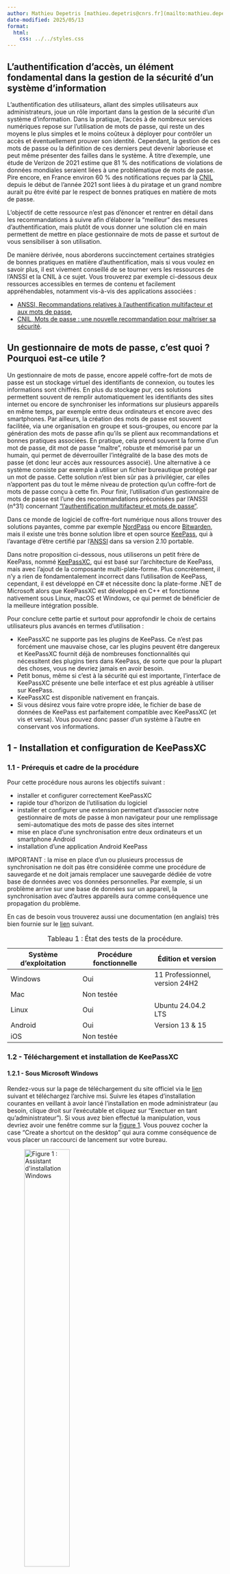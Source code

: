 ```yaml
---
author: Mathieu Depetris [mathieu.depetris@cnrs.fr](mailto:mathieu.depetris@cnrs.fr)
date-modified: 2025/05/13
format:
  html:
    css: ../../styles.css
---
```


::: {.content-visible when-profile="french"}
## L'authentification d'accès, un élément fondamental dans la gestion de la sécurité d'un système d'information

L'authentification des utilisateurs, allant des simples utilisateurs aux administrateurs, joue un rôle important dans la gestion de la sécurité d'un système d'information. Dans la pratique, l'accès à de nombreux services numériques repose sur l'utilisation de mots de passe, qui reste un des moyens le plus simples et le moins coûteux à déployer pour contrôler un accès et éventuellement prouver son identité. Cependant, la gestion de ces mots de passe ou la définition de ces derniers peut devenir laborieuse et peut même présenter des failles dans le système. À titre d'exemple, une étude de Verizon de 2021 estime que 81 % des notifications de violations de données mondiales seraient liées à une problématique de mots de passe. Pire encore, en France environ 60 % des notifications reçues par là [CNIL](https://www.cnil.fr/fr){.external target="_blank"} depuis le début de l’année 2021 sont liées à du piratage et un grand nombre aurait pu être évité par le respect de bonnes pratiques en matière de mots de passe.

L'objectif de cette ressource n'est pas d'énoncer et rentrer en détail dans les recommandations à suivre afin d'élaborer la "meilleur" des mesures d'authentification, mais plutôt de vous donner une solution clé en main permettent de mettre en place gestionnaire de mots de passe et surtout de vous sensibiliser à son utilisation.

De manière dérivée, nous aborderons succinctement certaines stratégies de bonnes pratiques en matière d'authentification, mais si vous voulez en savoir plus, il est vivement conseillé de se tourner vers les ressources de l'ANSSI et la CNIL à ce sujet. Vous trouverez par exemple ci-dessous deux ressources accessibles en termes de contenu et facilement appréhendables, notamment vis-à-vis des applications associées :

- [ANSSI, Recommandations relatives à l'authentification multifacteur et aux mots de passe](https://cyber.gouv.fr/publications/recommandations-relatives-lauthentification-multifacteur-et-aux-mots-de-passe){.external target="_blank"},
- [CNIL, Mots de passe : une nouvelle recommandation pour maîtriser sa sécurité](https://www.cnil.fr/fr/mots-de-passe-une-nouvelle-recommandation-pour-maitriser-sa-securite){.external target="_blank"}.

## Un gestionnaire de mots de passe, c'est quoi ? Pourquoi est-ce utile ?

Un gestionnaire de mots de passe, encore appelé coffre-fort de mots de passe est un stockage virtuel des identifiants de connexion, ou toutes les informations sont chiffrés. En plus du stockage pur, ces solutions permettent souvent de remplir automatiquement les identifiants des sites internet ou encore de synchroniser les informations sur plusieurs appareils en même temps, par exemple entre deux ordinateurs et encore avec des smartphones. Par ailleurs, la création des mots de passe est souvent facilitée, via une organisation en groupe et sous-groupes, ou encore par la génération des mots de passe afin qu'ils se plient aux recommandations et bonnes pratiques associées. En pratique, cela prend souvent la forme d'un mot de passe, dit mot de passe "maître", robuste et mémorisé par un humain, qui permet de déverrouiller l'intégralité de la base des mots de passe (et donc leur accès aux ressources associé). Une alternative à ce système consiste par exemple à utiliser un fichier bureautique protégé par un mot de passe. Cette solution n'est bien sûr pas à privilégier, car elles n'apportent pas du tout le même niveau de protection qu'un coffre-fort de mots de passe conçu à cette fin. Pour finir, l'utilisation d'un gestionnaire de mots de passe est l'une des recommandations préconisées par l'ANSSI (n°31) concernant ["l'authentification multifacteur et mots de passe"](https://cyber.gouv.fr/sites/default/files/2021/10/anssi-guide-authentification_multifacteur_et_mots_de_passe.pdf){.external target="_blank"}.

Dans ce monde de logiciel de coffre-fort numérique nous allons trouver des solutions payantes, comme par exemple [NordPass](https://nordpass.com/fr/){.external target="_blank"} ou encore [Bitwarden](https://bitwarden.com/fr-fr/){.external target="_blank"}, mais il existe une très bonne solution libre et open source [KeePass](https://keepass.info/){.external target="_blank"}, qui à l'avantage d'être certifié par l'[ANSSI](https://cyber.gouv.fr/produits-certifies/keepass-version-210-portable){.external target="_blank"} dans sa version 2.10 portable.

Dans notre proposition ci-dessous, nous utiliserons un petit frère de KeePass, nommé [KeePassXC](https://keepassxc.org/){.external target="_blank"}, qui est basé sur l'architecture de KeePass, mais avec l'ajout de la composante multi-plate-forme. Plus concrètement, il n'y a rien de fondamentalement incorrect dans l'utilisation de KeePass, cependant, il est développé en C# et nécessite donc la plate-forme .NET de Microsoft alors que KeePassXC est développé en C++ et fonctionne nativement sous Linux, macOS et Windows, ce qui permet de bénéficier de la meilleure intégration possible.

Pour conclure cette partie et surtout pour approfondir le choix de certains utilisateurs plus avancés en termes d'utilisation :

- KeePassXC ne supporte pas les plugins de KeePass. Ce n'est pas forcément une mauvaise chose, car les plugins peuvent être dangereux et KeePassXC fournit déjà de nombreuses fonctionnalités qui nécessitent des plugins tiers dans KeePass, de sorte que pour la plupart des choses, vous ne devriez jamais en avoir besoin.
- Petit bonus, même si c'est à la sécurité qui est importante, l'interface de KeePassXC présente une belle interface et est plus agréable à utiliser sur KeePass.
- KeePassXC est disponible nativement en français.
- Si vous désirez vous faire votre propre idée, le fichier de base de données de KeePass est parfaitement compatible avec KeePassXC (et vis et versa). Vous pouvez donc passer d'un système à l'autre en conservant vos informations.

## 1 - Installation et configuration de KeePassXC

### 1.1 - Prérequis et cadre de la procédure

Pour cette procédure nous aurons les objectifs suivant :

- installer et configurer correctement KeePassXC
- rapide tour d'horizon de l'utilisation du logiciel
- installer et configurer une extension permettant d'associer notre gestionnaire de mots de passe à mon navigateur pour une remplissage semi-automatique des mots de passe des sites internet
- mise en place d'une synchronisation entre deux ordinateurs et un smartphone Android
- installation d'une application Android KeePass

IMPORTANT : la mise en place d'un ou plusieurs processus de synchronisation ne doit pas être considérée comme une procédure de sauvegarde et ne doit jamais remplacer une sauvegarde dédiée de votre base de données avec vos données personnelles. Par exemple, si un problème arrive sur une base de données sur un appareil, la synchronisation avec d'autres appareils aura comme conséquence une propagation du problème.

En cas de besoin vous trouverez aussi une documentation (en anglais) très bien fournie sur le [lien](https://keepassxc.org/docs/KeePassXC_GettingStarted){.external target="_blank"} suivant.

| Système d'exploitation | Procédure fonctionnelle | Édition et version |
|---|---|---|
| Windows | Oui | 11 Professionnel, version 24H2 |
| Mac | Non testée | |
| Linux | Oui | Ubuntu 24.04.2 LTS |
| Android | Oui | Version 13 & 15 |
| iOS | Non testée | |
: Tableau 1 : État des tests de la procédure.

### 1.2 - Téléchargement et installation de KeePassXC

#### 1.2.1 - Sous Microsoft Windows

Rendez-vous sur la page de téléchargement du site officiel via le [lien](https://keepassxc.org/download/#windows){.external target="_blank"} suivant et téléchargez l'archive msi. Suivre les étapes d'installation courantes en veillant à avoir lancé l'installation en mode administrateur (au besoin, clique droit sur l'exécutable et cliquez sur "Exectuer en tant qu'administrateur"). Si vous avez bien effectué la manipulation, vous devriez avoir une fenêtre comme sur la <a href="#figure1">figure 1</a>. Vous pouvez cocher la case "Create a shortcut on the desktop" qui aura comme conséquence de vous placer un raccourci de lancement sur votre bureau.

<figure id="figure1">
    <img src="../../ressources/support/gestionnaire_mots_de_passe/images/01_windows_install_wizard.png" class="resized-img" width="50%" alt="Figure 1 : Assistant d'installation Windows">
    <figcaption class="figcaption-center">Figure 1 : Assistant d'installation Windows</figcaption>
</figure>

Si le chemin d'installation par défaut pointe vers quelque chose comme "C:\\Users\\nom_utilisateur" c'est que vous n'avez pas lancé l'installation avec les droits administateur.

Noter que pour certains utilisateurs, le logiciel ne se lance pas après l'installation, même si l'on clique sur le raccourci d'exécution. Pour remédier à cela, il est nécessaire d'installer les dernières bibliothèques Microsoft Visual C++. Vous pourrez les trouver via le lien [suivant](https://learn.microsoft.com/fr-fr/cpp/windows/latest-supported-vc-redist?view=msvc-170){.external target="_blank"}. 

#### 1.2.2 - Sous Linux

Il vous suffit de télécharger l'AppImage de KeepPassXC pour linux à partir du [lien officiel](https://keepassxc.org/download/#linux){.external target="_blank"} et de l'installer sur votre système. 

#### 1.2.3 - Sous macOS

Pour les systèmes macOS, télécharger l'image dmg à partir du lien [officiel](https://keepassxc.org/download/#macos){.external target="_blank"} et installer le logiciel dans vos applications. 

#### 1.2.4 - Configuration initiale et création de votre base de mots de passe

Maintenant que l'application est correctement installée sur votre système, vous devriez tomber sur une fenêtre d'accueil comme sur la <a href="#figure2">figure 2</a>.

<figure id="figure2">
    <img src="../../ressources/support/gestionnaire_mots_de_passe/images/02_home_application.png" class="resized-img" width="60%" alt="Figure 2 : Accueil application">
    <figcaption class="figcaption-center">Figure 2 : Accueil application</figcaption>
</figure>

Par défaut, la langue de l'application est réglée sur celle du système. En lien avec ma configuration actuelle, les prochaines captures d'écran seront donc en français.

Maintenant, nous allons créer notre fichier de base de données qui contiendra tous nos mots de passe. Pour cela il suffit de cliquer sur l'onglet "Créer une base de données". La fenêtre suivante vous invite à donner un nom à cette base. Cette base de données va prendre l'apparence d'un fichier .kdbx qui sera stocké sur notre disque dur. Pour éviter tout incident de compatibilité, privilégier un nom dans le caractère spécial (pas d'accent ou d'espace). Ici pour l'exemple ma base s'appellera "bdd_test_keepassxc" (<a href="#figure3">figure 3</a>).

<figure id="figure3">
    <img src="../../ressources/support/gestionnaire_mots_de_passe/images/03_bdd_creation.png" class="resized-img" width="60%" alt="Figure 3 : Création de la base de données">
    <figcaption class="figcaption-center">Figure 3 : Création de la base de données</figcaption>
</figure>

Pas besoin de modifier les "Paramètres de chiffrement" sauf si voulez les personnalisées en fonctions de vos exigences. La fenêtre suivante "Identifiants de la base de données" vous permet de définir le mot de passe "maître" qui va protéger votre base de données (et donc tout son contenu). Pour résumer :

- si vous ne devez retenir qu'un seul mot de passe, c'est celui-là !
- il est considéré comme celui qui débloque tous les autres, il doit donc être compliqué et respecter un minimum de règles de sécurité. Sans rentrer trop dans les détails de ces règles, vous pouvez cliquer sur l'icône du carré avec 3 points afin d'ouvrir un utilitaire d'aide à la génération (<a href="#figure4">figure 4</a>).
- ce mot de passe est très important et sa perte, en règle générale, entrainera l'impossibilité d'ouvrir la base et donc d'accéder à vos mots de passe (par défaut par de processus de récupération de mots de passe).
- vous avez un onglet en dessous pour "Ajouter une autre protection". Les options disponibles ne seront pas abordées ici, mais sachez que vous pouvez ajouter des options de sécurité et d'accès, comme par exemple un fichier clé ou encore des questions-réponses.

<figure id="figure4">
    <img src="../../ressources/support/gestionnaire_mots_de_passe/images/04_password_definition.png" class="resized-img" width="60%" alt="Figure 4 : Définition des identifiants pour accéder à la base de données">
    <figcaption class="figcaption-center">Figure 4 : Définition des identifiants pour accéder à la base de données</figcaption>
</figure>

La dernière étape vous demande où vous désirez sauvegarder votre base de données et quel nom vous souhaitez lui donner. Dans mon exemple, ma base de données sera sauvegardée dans un fichier bdd_test_keepassxc.kdbx. Par ailleurs, si vous souhaitez synchroniser votre base de données entre plusieurs appareils (voir la section 4, par exemple pour une synchronisation entre un ordinateur et un smartphone), le mieux est de placer ce fichier dans un dossier. À titre d'exemple ici, mon fichier .kdbx sera stocké dans un fichier nommé "keepass".

Avant de se lancer dans la création de mes premiers mots de passe, faites un tour au niveau des paramètres de l'application. Pour cela il suffit de cliquer sur la roue crantée, ou alors de cliquer sur l'onglet "Outils" puis sur "Paramètres" (<a href="#figure5">figure 5</a>).

<figure id="figure5">
    <img src="../../ressources/support/gestionnaire_mots_de_passe/images/05_racine_bdd.png" class="resized-img" width="60%" alt="Figure 5 : Accès aux paramètres de l'application">
    <figcaption class="figcaption-center">Figure 5 : Accès aux paramètres de l'application</figcaption>
</figure>

Libre à vous de modifier ces paramètres suivant vos préférences, mais je vous conseille au minimum les paramètres suivants afin d'améliorer votre interface et vos interactions. À savoir que ces options peuvent légèrement différer entre les versions (en lien avec les OSs), notamment entre Windows et Linux.

Dans l'onglet "Général", section "Démarrage" (<a href="#figure6">figure 6</a>) : 

- cochez si cela n'est pas déjà fait "Lancer automatiquement KeePassXC au démarrage du système. À chaque lancement de votre système, le logiciel se lancera automatiquement et vous demandera votre mot de passe "maître" pour déverrouiller votre base de données,
- cochez l'onglet "Réduire la fenêtre après déverrouillage de la base de données". Si on couple votre utilisation avec l'option précédente, le déverrouillage de votre base de données n'implique pas que vous ayez besoin toute de suite d'utiliser un mot de passe. Par conséquent pas besoin que l'application reste en avant sur votre bureau.

<figure id="figure6">
    <img src="../../ressources/support/gestionnaire_mots_de_passe/images/06_general_demarrage.png" class="resized-img" width="60%" alt="Figure 6 : Onglet 'Général', section 'Démarrage'">
    <figcaption class="figcaption-center">Figure 6 : Onglet 'Général', section 'Démarrage'</figcaption>
</figure>

Dans l'onglet "Général", section "Gestion des entrées" (<a href="#figure7">figure 7</a>) :

- cochez "Copier les données en double-cliquant sur le champ de l'entrée affichée"
- cochez "Réduire lors de l'ouverture d'une URL"

<figure id="figure7">
    <img src="../../ressources/support/gestionnaire_mots_de_passe/images/07_general_gestion_entrees.png" class="resized-img" width="60%" alt="Figure 7 : Onglet 'Général', section 'Gestion des entrées'">
    <figcaption class="figcaption-center">Figure 7 : Onglet 'Général', section 'Gestion des entrées'</figcaption>
</figure>

Dans l'onglet "Général", section "Interface utilisateur" (<a href="#figure8">figure 8</a>) :

- cochez "Réduire au lieu de fermer l'appli"
- cochez "Afficher une icône dans la zone de notification"
- cochez "Cacher la fenêtre dans la zone de notification une fois minimisée"

<figure id="figure8">
    <img src="../../ressources/support/gestionnaire_mots_de_passe/images/08_general_interface_utilisateur.png" class="resized-img" width="60%" alt="Figure 8 : Onglet 'Général', section 'Interface utilisateur'">
    <figcaption class="figcaption-center">Figure 8 : Onglet 'Général', section 'Interface utilisateur'</figcaption>
</figure>

Avec ces paramètres, quand vous fermez ou minimisez la fenêtre de l'application, cette dernière vient de placer dans votre zone de notification (elle peut être dans la zone cachée la première fois, <a href="#figure9">figure 9</a>) au lieu de fermer définitivement l'application (pour faire cela, il faut cliquer sur l'onglet "Base de données", puis "Fermer" tout en bas). Quand votre application est dans cette zone, il vous suffit de double cliquer dessus pour l'ouvrir. 

<figure id="figure9">
    <img src="../../ressources/support/gestionnaire_mots_de_passe/images/09_zone_notification.png" class="resized-img" alt="Figure 9 : Application dans la zone de notification">
    <figcaption class="figcaption-center">Figure 9 : Application dans la zone de notification</figcaption>
</figure>

## 2 - Tour d'horizon de l'application

### 2.1 - Interface de l'application

L'interface de votre base de données est divisée en 4 parties (<a href="#figure10">figure 10</a>).

<figure id="figure10">
    <img src="../../ressources/support/gestionnaire_mots_de_passe/images/10_vue_global.png" class="resized-img" width="70%" alt="Figure 10 : Interface principale de la base de données">
    <figcaption class="figcaption-center">Figure 10 : Interface principale de la base de données</figcaption>
</figure>

La première partie regroupe la liste de vos mots de passe. Vous pouvez les organiser en groupe et même sous-groupe (ici par défaut un groupe nommé "Racine" a été créé) et vous pouvez même changer les icônes des éléments.

La seconde partie regroupe la liste des entrées présente dans vos groupes et de manière générale dans votre base de données. Comme précédent vous pouvez modifier la visualisation de ces dernières, notamment en modifiant les icônes associées.

La troisième partie contient des raccourcis vers groupes dynamiques ou tags que vous avez créés. Ces dernières ressources sont des paramètres que vous pouvez associer à des entrées et/ou groupes et qui permettent d'avoir des accès simplifiés, un peu comme des raccourcis. Un détail intéressant est que cette partie regroupe aussi des onglets permettant de diagnostiquer l'état de certains de vos mots de passe, notamment en faisant des recherches sur les mots de passe expirés ou encore de faibles niveaux de sécurité (par exemple si votre mot de passe est très court en termes de nombre de caractères).

La dernière partie est l'onglet de prévisualisation, qui vous permet de vous un résumé par exemple du contenu des entrées.

Concernant la barre d'outils, elle se divise en 5 parties (<a href="#figure11">figure 11</a>).

<figure id="figure11">
    <img src="../../ressources/support/gestionnaire_mots_de_passe/images/11_barre_outils.png" class="resized-img" width="70%" alt="Figure 11 : Interface de la barre d'outils">
    <figcaption class="figcaption-center">Figure 11 : Interface de la barre d'outils</figcaption>
</figure>

La partie 1 comporte des onglets pour ouvrir une base de données, sauvegarder la base active ou encore la verrouiller.

La partie 2 permet de créer des entrées ou les modifier (ajout et/ou suppression).

La partie 3 permet d'utiliser des raccourcis pour copier certains éléments des entrées sélectionnées. 

La partie 4 permet d'avoir accès aux paramètres et rapports en lien avec la base de données, mais aussi au générateur de mots de passe.

La dernière partie permet d'avoir accès à une barre de recherche.

### 2.2 - Création d'une entrée

Pour créer une nouvelle entrée, il suffit de cliquer sur l'icône + dans la section 2 de la barre d'outils. Par défaut nous étions dans le groupe "Racine", par conséquent cette entrée sera localisée dans ce groupe. Ici, nous allons faire un exemple avec des identifiants de mon compte CNRS. Ici le minimum à renseigner pour créer une entrée est le "Titre", le "Nom d'utilisateur" et le "mot de passe" (<a href="#figure12">figure 12</a>). On laisse vide pour le moment le champ "URL" que nous utiliserons plus tard pour le remplissage automatique des champs via le navigateur. Notez que vous avez beaucoup d'autres options, comme par exemple le menu "Icône" sur le côté ou encore le champ "Notes" qui vous permet d'ajouter des commentaires ou indications à votre entrée. Par ailleurs vous constatez que par défaut le mot de passe est masqué. Cela est très pratique, car l'utilisation de ces mots de passe par la suite, ne nécessite pas d'avoir la visibilité de ce dernier (utile notamment si vous sommes dans des lieux publics).

<figure id="figure12">
    <img src="../../ressources/support/gestionnaire_mots_de_passe/images/12_exemple_entree.png" class="resized-img" width="70%" alt="Figure 12 : Création d'une entrée">
    <figcaption class="figcaption-center">Figure 12 : Création d'une entrée</figcaption>
</figure>

Une fois l'action validée, on retrouve bien l'entrée dans notre base de données (<a href="#figure13">figure 13</a>). Pour améliorer la lisibilité de mon interface, j'ai même changé le nom du groupe "Racine" par "cnrs".

<figure id="figure13">
    <img src="../../ressources/support/gestionnaire_mots_de_passe/images/13_vue_global_add.png" class="resized-img" width="70%" alt="Figure 13 : Interface avec entrée">
    <figcaption class="figcaption-center">Figure 13 : Interface avec entrée</figcaption>
</figure>

Maintenant si je veux copier une partie de mon entrée, par exemple le nom d'utilisateur ou encore le mot de passe, il me suffit d'utiliser les boutons de la section 3 de la barre d'outils. Il est a noté que dans le cas de la copie d'un mot de passe (le bouton avec la clé), vous disposez d'un temps limité pour utiliser ce dernier avec qu'il soit supprimé de votre "mémoire pour copie" (= presse-papiers, <a href="#figure14">figure 14</a>). Vous pouvez configurer ce temps dans le menu "Paramètres", au niveau de l'onglet "Sécurité", section "Délais d'attente" et l'option "Effacer le presse-papiers après".

<figure id="figure14">
    <img src="../../ressources/support/gestionnaire_mots_de_passe/images/14_temps_presse_papiers.png" class="resized-img" alt="Figure 14 : Temps presse-papiers">
    <figcaption class="figcaption-center">Figure 14 : Temps presse-papiers</figcaption>
</figure>

## 3 - Intégration aux navigateurs

L'une des options les plus pratiques et l'intégration de votre coffre-fort à votre navigateur. Plus concrètement, cela veut dire que vous allez pouvoir effectuer des remplissages semi-automatiques des noms d'utilisateur et des mots de passe quand vous allez vous rendre sur les sites internet associés.

KeePassXC propose des intégrations avec les navigateurs suivants :

- [Sur base Chrome, Chromium, Vivaldi et Brave](https://chromewebstore.google.com/detail/keepassxc-browser/oboonakemofpalcgghocfoadofidjkkk){.external target="_blank"},
- [Sur base Mozilla Firefox et Tor-Browser](https://addons.mozilla.org/en-US/firefox/addon/keepassxc-browser/){.external target="_blank"},
- [Sur base Microsoft Egde](https://microsoftedge.microsoft.com/addons/detail/keepassxcbrowser/pdffhmdngciaglkoonimfcmckehcpafo){.external target="_blank"}.

La première chose à faire est d'activer l'option d'association dans les paramètres de KeePassXC. Pour cela il suffit de vous rendre dans les paramètres au niveau de l'onglet "Intégration aux navigateurs" (<a href="#figure15">figure 15</a>). 

<figure id="figure15">
    <img src="../../ressources/support/gestionnaire_mots_de_passe/images/15_integration_navigateurs.png" class="resized-img" width="70%" alt="Figure 15 : Intégration aux navigateurs">
    <figcaption class="figcaption-center">Figure 15 : Intégration aux navigateurs</figcaption>
</figure>

Pour mon cas d'exemple, je vais faire un test avec le navigateur Egde, mais le principe reste le même pour les autres et vous pouvez même en associer plusieurs à la fois. 

La seconde étape est d'installer l'extension sur le navigateur. Cliquez sur les liens juste toujours au niveau de l'onglet "Intégration aux navigateurs". Vous devriez être redirigé vers un page d'installation (toujours ici avec l'exemple de Microsoft Egde, <a href="#figure16">figure 16</a>).

<figure id="figure16">
    <img src="../../ressources/support/gestionnaire_mots_de_passe/images/16_installation_extension_navigateur.png" class="resized-img" width="70%" alt="Figure 16 : Installation extension navigateur">
    <figcaption class="figcaption-center">Figure 16 : Installation extension navigateur</figcaption>
</figure>

Après l'installation, redémarrez votre navigateur et vous devriez avoir l'extension sous cette forme (<a href="#figure17">figure 17</a>, la base de données KeePassXC doit être déverrouillée). 

<figure id="figure17">
    <img src="../../ressources/support/gestionnaire_mots_de_passe/images/17_connection_navigateur.png" class="resized-img" width="70%" alt="Figure 17 : Configuration extension navigateur">
    <figcaption class="figcaption-center">Figure 17 : Configuration extension navigateur</figcaption>
</figure>

Maintenant cliquer sur le bouton "Connecter" puis sur la fenêtre de votre base de données indiquez un nom à la demande d'association de clé (<a href="#figure18">figure 18</a>).

<figure id="figure18">
    <img src="../../ressources/support/gestionnaire_mots_de_passe/images/18_association_cle.png" class="resized-img" width="70%" alt="Figure 18 : Association clé extension navigateur">
    <figcaption class="figcaption-center">Figure 18 : Association clé extension navigateur</figcaption>
</figure>

Votre extension devrait maintenant être correctement configurée (<a href="#figure19">figure 19</a>).

<figure id="figure19">
    <img src="../../ressources/support/gestionnaire_mots_de_passe/images/19_connection_navigateur_ok.png" class="resized-img" width="70%" alt="Figure 19 : Configuration extension navigateur complete">
    <figcaption class="figcaption-center">Figure 19 : Configuration extension navigateur complete</figcaption>
</figure>

Pour la suite, nous allons tester le remplissage semi-automatique sur l'entrée que j'ai créée précédent en lien avec mes identifiants CNRS. Pour cela je me rends sur une page de connexion du CNRS (<a href="#figure20">figure 20</a>).

<figure id="figure20">
    <img src="../../ressources/support/gestionnaire_mots_de_passe/images/20_page_connection_cnrs.png" class="resized-img" width="70%" alt="Figure 20 : Page de connexion CNRS">
    <figcaption class="figcaption-center">Figure 20 : Page de connexion CNRS</figcaption>
</figure>

Ici je vais copier l'URL de cette page afin de la renseigner au niveau de mon entrée de ma base de données. Vous remarquerez que déjà l'extension à détecter la possibilité d'ajouter des champs en lien avec une entrée de ma base de données (via l'onglet grisé de l'extension). Par ailleurs, pour l'URL, pas besoin de copier l'intégralité de cette dernière, il suffit de s'arrêter après le .fr. Vous pouvez appliquer cette règle pour les autres URL à savoir que cela permet de généraliser la détection du remplissage automatique et qu'il y a quand même de rares cas où cela ne fonctionne pas. Dans notre cas, on va juste utiliser l'URL "https://janus.cnrs.fr/" que nous allons ajouter dans le champ "URL" de notre entrée précédente créée (<a href="#figure21">figure 21</a>).

<figure id="figure21">
    <img src="../../ressources/support/gestionnaire_mots_de_passe/images/21_ajout_url.png" class="resized-img" width="70%" alt="Figure 21 : Ajout URL au niveau de notre entrée">
    <figcaption class="figcaption-center">Figure 21 : Ajout URL au niveau de notre entrée</figcaption>
</figure>

Maintenant, actualisez la page de votre navigateur (en étant sur la page de connexion du CNRS) ou cliquez sur l'icône de l'extension dans le navigateur, puis cliquez sur "Redétecter les champs d'identification". Vous devriez avoir la fenêtre suivante de KeePassXC qui s'affiche (<a href="#figure22">figure 22</a>). 

<figure id="figure22">
    <img src="../../ressources/support/gestionnaire_mots_de_passe/images/22_fenetre_association_url.png" class="resized-img" width="70%" alt="Figure 22 : Acceptation de l'association de l'URL">
    <figcaption class="figcaption-center">Figure 22 : Acceptation de l'association de l'URL</figcaption>
</figure>

Il vous suffit maintenant de cocher les cases "Mémoriser" et "Permettre les éléments sélectionnés". Maintenant à chaque fois que vous arriverez sur une page portant en début d'URL "https://janus.cnrs.fr/", KeePassXC vous proposera en remplissage semi-automatique des champs, en lien avec ce que vous avez renseigné dans votre base de données (<a href="#figure23">figure 23</a>).

<figure id="figure23">
    <img src="../../ressources/support/gestionnaire_mots_de_passe/images/23_remplissage_automatique.png" class="resized-img" width="70%" alt="Figure 23 : Remplissage automatique">
    <figcaption class="figcaption-center">Figure 23 : Remplissage automatique</figcaption>
</figure>

Une dernière petite astuce, plutôt que de cliquer sur l'icône d'extension ou sur le champ afin de sélectionner l'entrée correspondante dans la base de données, vous pouvez utiliser des fonctions de raccourci clavier. Vous les trouverez dans l'onglet paramètre de l'extension du navigateur (en cliquant sur la route crantée verte, <a href="#figure24">figure 24</a>), onglet "Général", section "Raccourcis-clavier". Ils sont configurables et par exemple dans mon exemple par défaut (sous Windows) il faut utiliser Alt + Maj + U pour saisir le nom d’utilisateur et le mot de passe. 

<figure id="figure24">
    <img src="../../ressources/support/gestionnaire_mots_de_passe/images/24_parametres_extension_navigateur.png" class="resized-img" width="70%" alt="Figure 24 : Paramètres extension navigateur">
    <figcaption class="figcaption-center">Figure 24 : Paramètres extension navigateur</figcaption>
</figure>

## 4 - Sychronisation entre plusieurs appareils

Pour cette dernière partie, nous allons configurer notre base de données afin qu’elle puisse se synchroniser entre plusieurs appareils. Cette partie est légèrement plus technique donc il est important de ne pas se décourager et pour faire simple de "ne pas lâcher la rampe". N'oubliez pas qu'en cas de besoin vous pouvez revenir vers moi. 

Ici pour l'exemple nous allons configurer deux configurations qui rempliront surement la plupart de vos cas d'usages et besoins :

- une synchronisation entre un ordinateur et un smartphone,
- une synchronisation entre deux ordinateurs.

Par ailleurs, vous constaterez que les exemples ci-dessous ont été réalisés sous système d'exploitation Windows pour les ordinateurs et Android pour le smartphone. Quand cela a été identifié, des alternatives aux autres OS seront recensées, mais sans garantie d'avoir été testé jusqu'au bout de l'objectif de la procédure.

### 4.1 - Le logiciel Syncthing

La première étape est d'installer un logiciel sur nos appareils qui vont nous permettre d'effectuer nos synchronisations. Pour cela nous utiliserons [Syncthing](https://syncthing.net/){.external target="_blank"} qui est un logiciel libre et gratuit qui synchronise les fichiers entre appareils en temps réel, sans serveur central. Il est privé, sécurisé, crypté et facile à utiliser.

Point important, comme cité précédemment, ce logiciel ne fonctionne pas via un serveur central. Concrètement cela veut dire que lors des processus de synchronisation il est nécessaire que les appareils soient connectés en même temps. Dans le cas de deux ordinateurs, cette condition peut être compliquée à remplir, surtout si on utilise l'un sur notre lieu de travail et le second à la maison pour le télétravail. C'est pourquoi, dans notre configuration c'est notre téléphone sera l'équivalent de notre "serveur central" car dernier aura "plus de change" d'être connecté en même temps que les ordinateurs.

Sur le site officiel de l'application, rendez-vous dans la section ["Downloads"](https://syncthing.net/downloads/){.external target="_blank"}. Vous constaterez que vous disposez de plusieurs distributions en fonction de votre système d'exploitation.

À titre indicatif, le processus pour l'installer sur un système Linux est disponible via le lien [suivant](https://apt.syncthing.net/){.external target="_blank"}. Suivez les instructions et lancez les lignes de commandes associées. Vous devriez avoir deux raccourcis vers l'application :

- "Start Syncthing" qui va vous permettre de lancer le logiciel.,
- "Syncthing Web UI" qui va vous amener sur le page de configuration du logiciel (voir la section suivante pour plus de détail). 

Pour finir concernant Linux, contrairement à Windows qui lance automatiquement Syncthing lors du démarrage de l'OS, vous allez devoir configurer ce démarrage automatique, si vous le souhaitez, sous Linux (via par exemple le l'exécution du raccourci "Start Syncthing" à chaque démarrage).

### 4.2 - Installation et configuration du client Syncthing sous Windows

Nous allons commencer par l'installer sur notre ordinateur en sélectionnant l'intégration "Syncthing Windows Setup" qui permet de l'installer sous Windows. Pour faire simple rendez-vous sur ce [lien](https://github.com/Bill-Stewart/SyncthingWindowsSetup/releases/latest/){.external target="_blank"} et téléchargez l'exécutable .exe (<a href="#figure25">figure 25</a>, actuellement la dernière version est la 1.29.0).

<figure id="figure25">
    <img src="../../ressources/support/gestionnaire_mots_de_passe/images/25_last_release_syncthing_windows_setup.png" class="resized-img" width="70%" alt="Figure 25 : Dernière version de 'Syncthing Windows Setup'">
    <figcaption class="figcaption-center">Figure 25 : Dernière version de 'Syncthing Windows Setup'</figcaption>
</figure>

Lors de l'installation, effectuée si possible avec les droits administrateur, suivez la configuration suivante :

- lorsque que la fenêtre "Select Destination Location" apparait, changer le chemin d'accès par un chemin plus "simple" comme par exemple "C:\\Syncthing" (<a href="#figure26">figure 26</a>),

<figure id="figure26">
    <img src="../../ressources/support/gestionnaire_mots_de_passe/images/26_dossier_installation.png" class="resized-img" width="60%" alt="Figure 26 : Dossier d'installation">
    <figcaption class="figcaption-center">Figure 26 : Dossier d'installation</figcaption>
</figure>

- au niveau de la fenêtre "Select Additional Tasks", cochez la case "Create desktop shortcut for Syncthing configuration page" en plus des cases déjà cochées (<a href="#figure27">figure 27</a>),

<figure id="figure27">
    <img src="../../ressources/support/gestionnaire_mots_de_passe/images/27_taches_additionnelles.png" class="resized-img" width="50%" alt="Figure 27 : Fenêtre taches additionnelles">
    <figcaption class="figcaption-center">Figure 27 : Fenêtre taches additionnelles</figcaption>
</figure>

- cliquez sur oui quand on vous demande de créer une règle pour le pare-feu (<a href="#figure28">figure 28</a>),

<figure id="figure28">
    <img src="../../ressources/support/gestionnaire_mots_de_passe/images/28_creation_pare_feu_regle.png" class="resized-img" width="50%" alt="Figure 28 : Regle pare-feu">
    <figcaption class="figcaption-center">Figure 28 : Regle pare-feu</figcaption>
</figure>

- pour finir, cochez la case "Open Syncthing configuration page" (<a href="#figure29">figure 29</a>).

<figure id="figure29">
    <img src="../../ressources/support/gestionnaire_mots_de_passe/images/29_ouverture.png" class="resized-img" width="50%" alt="Figure 29 : Last stand">
    <figcaption class="figcaption-center">Figure 29 : Last stand</figcaption>
</figure>

Une fois le logiciel installé, vous devriez voir la fenêtre principale de l'application (<a href="#figure30">figure 30</a>). Vous pouvez y accéder via votre navigateur à l'adresse suivante 127.0.0.1:8384 (si vous n'avez pas touché à ces paramètres lors de l'installation) ou en cliquant sur le raccourci "Syncthing Configuration Page" qui c'est ajouté sur votre bureau. Suivant votre navigateur, ce dernier est susceptible de vous informer que la page que vous souhaitez afficher (127.0.0.1) présente un risque probable de sécurité. Vous pouvez passer outre ce conseil et l'afficher quand même (via par exemple le bouton "Avancé" et quelque chose comme "Poursuivre vers la page").

Sur cette première page, il est possible que l'application vous conseille d'ajouter un nom d'utilisateur et un mot de passe afin d'accéder à l'interface. D'un point de vue sécuritaire c'est un plus, mais dans un souci d'accessibilité et en partant du principe que votre ordinateur est verrouillé par un mot de passe et que vous ne quittez pas votre poste sans le verrouiller, nous n'allons pas configurer d'accès authentifié. 

<figure id="figure30">
    <img src="../../ressources/support/gestionnaire_mots_de_passe/images/30_syncthing_windows.png" class="resized-img" width="60%" alt="Figure 30 : Syncthing page globale">
    <figcaption class="figcaption-center">Figure 30 : Syncthing page globale</figcaption>
</figure>

Maintenant que notre logiciel est installé, la prochaine étape est d'ajouter un dossier de partage qui contiendra notre base de données KeePassXC. Pour effectuer cela, il suffit de cliquer sur le bouton "Ajouter un partage" disponible sur l'écran d'accueil. Sur l'écran de configuration (<a href="#figure31">figure 31</a>), nous allons lui donner un nom (il peut être différent entre les appareils), ainsi qu'un identifiant de partage (il doit être IDENTIQUE entre les appareils) et pour finir le chemin d'accès du partage, qui sera ici l'emplacement du dossier ou est stocké ma base de données. 

<figure id="figure31">
    <img src="../../ressources/support/gestionnaire_mots_de_passe/images/31_ajout_partage.png" class="resized-img" width="70%" alt="Figure 31 : Configuration d'un dossier de partage">
    <figcaption class="figcaption-center">Figure 31 : Configuration d'un dossier de partage</figcaption>
</figure>

### 4.3 - Installation et configuration du client Syncthing sous Android

Pour configurer Syncthing sous notre smartphone Android, nous allons récupérer l'application directement depuis le store. Veillez à bien récupéré le bon qui s'appelle ["Syncthing-Fork"](https://play.google.com/store/apps/details?id=com.github.catfriend1.syncthingandroid&hl=en-US){.external target="_blank"}.

Lors du lancement de l'application, vous devez autoriser l'application à accéder à plusieurs éléments de votre téléphone :

- l'accès au stockage, qui va lui permettre d'avoir un accès à votre base de données stocké en local sur votre téléphone (<a href="#figure32">figure 32</a>)

<figure id="figure32">
    <img src="../../ressources/support/gestionnaire_mots_de_passe/images/32_permission_stockage.png" class="resized-img" width="30%" alt="Figure 32 : Autorisation accès stockage téléphone">
    <figcaption class="figcaption-center">Figure 32 : Autorisation accès stockage téléphone</figcaption>
</figure>

- concernant l'optimisation de la batterie, il est conseillé d'arrêter l'optimisation de la batterie (<a href="#figure33">figure 33</a>). Ici nous avons besoin que notre téléphone ne ferme pas automatiquement l'application, par exemple si elle reste ouverte plus longtemps qu'une application "basique". Il est à note quand même que théoriquement, la désactivation de l'optimisation de la batterie pourrait avoir des récupércutions sur l'autonomie de cette dernière. Il faut bien sûr prendre cela on considération via d'autres variables, comme les espacements entre les synchronisations ou le type de connexion (via données mobiles ou wifi par exemple) mais pour le moment via mon exemple d'utilisation exigent (synchronisation toujours fonctionnelle via les données mobiles), l'impact selon moi n'est pas une signification sur l'autonomie de ma batterie.

<figure id="figure33">
    <img src="../../ressources/support/gestionnaire_mots_de_passe/images/33_permission_batterie.png" class="resized-img" width="30%" alt="Figure 33 : Autorisation arrêt optimisation batterie">
    <figcaption class="figcaption-center">Figure 33 : Autorisation arrêt optimisation batterie</figcaption>
</figure>

- pour les permissions de localisation, il est aussi conseillé de l'accorder (<a href="#figure34">figure 34</a>). Comme indiqué dans les commentaires, la localisation va servir uniquement pour la sélection des réseaux wifi, si vous désirez effectuer des synchronisations uniquement sur des réseaux wifi prédéfinis (celui de votre domicile par exemple).

<figure id="figure34">
    <img src="../../ressources/support/gestionnaire_mots_de_passe/images/34_permission_localisation.png" class="resized-img" width="30%" alt="Figure 34 : Autorisation localisation">
    <figcaption class="figcaption-center">Figure 34 : Autorisation localisation</figcaption>
</figure>

- pour finir, autoriser aussi les notifications de l'application (<a href="#figure35">figure 35</a>) afin que cette dernière puisse vous informer des détails des synchronisations.

<figure id="figure35">
    <img src="../../ressources/support/gestionnaire_mots_de_passe/images/35_permission_notifications.png" class="resized-img" width="30%" alt="Figure 35 : Autorisation notifications">
    <figcaption class="figcaption-center">Figure 35 : Autorisation notifications</figcaption>
</figure>

Maintenant que l'application est correctement installée, par défaut les conditions d'exécution des synchronisations sont réglées pour se faire uniquement en wifi. Pour mon utilisation personnelle et afin de tester directement mes processus de synchronisation, j'ai choisi d'activer l'exécuteur des synchronisations depuis les données mobiles (via 4G ou 5G par exemple). Libre a vous de faire cela aussi (avec aussi en mémoire l'impact que cela peut avoir sur la batterie, mais surtout sur votre forfait mobile), mais dans tous les cas je laisse décoché "Ecécuter en itinérance" afin que la synchronisation ne se fasse pas quand je suis pas exemple à l'étranger ou les données mobiles peuvent être décomptées de manière très importante dans mon forfait (le logiciel passera en veille à ce moment-là). Pour configurer cela il vous suffit de vous rendre dans l'onglet "Paramètres" via les 3 barres eu haut à gauche, de cliquer sur "Conditions d'exécution" (<a href="#figure36">figure 36</a>), puis de cocher/décocher les cases correspondantes (<a href="#figure37">figure 37</a>).

:::: {.columns}
::: {.column width="50%"}
<figure id="figure36">
    <img src="../../ressources/support/gestionnaire_mots_de_passe/images/36_parametres_sychronisation.png" class="resized-img" width="50%" alt="Figure 36 : Paramètres synchronisation">
    <figcaption class="figcaption-center">Figure 36 : Paramètres synchronisation</figcaption>
</figure>
:::
::: {.column width="50%"}
<figure id="figure37">
    <img src="../../ressources/support/gestionnaire_mots_de_passe/images/37_application_donnees_mobiles.png" class="resized-img" width="55%" alt="Figure 37 : Autorisation données mobiles">
    <figcaption class="figcaption-center">Figure 37 : Autorisation données mobiles</figcaption>
</figure>
:::
::::

Toujours dans les paramètres de l'application, il serait judicieux de cocher dans la section "Comportement" la case "Démarrage automatique" (<a href="#figure38">figure 38</a>) afin que ce dernier lancement automatique dans les processus de synchronisation dès que le téléphone s'allume.

<figure id="figure38">
    <img src="../../ressources/support/gestionnaire_mots_de_passe/images/38_demarrage_automatique.png" class="resized-img" width="25%" alt="Figure 38 : Démarrage automatique de l'application">
    <figcaption class="figcaption-center">Figure 38 : Démarrage automatique de l'application</figcaption>
</figure>

### 4.4 - Appariement d'un ordinateur avec un téléphone Android

L'application correctement installée et configurée sur notre ordinateur et notre téléphone, il nous reste maintenant à appareiller nos appareils. Pour cela, le plus simple est de passer par des QR codes d'identification. Sur votre ordinateur ou nous avons configuré Syncthing (section 4.2), ouvrir la fenêtre de configuration (adresse 127.0.0.1:8384 par défaut ou raccourci “Syncthing Configuration Page” sur le bureau) et cliquez sur l'onglet "Actions" puis sur "Afficher mon ID" (<a href="#figure39">figure 39</a>).

<figure id="figure39">
    <img src="../../ressources/support/gestionnaire_mots_de_passe/images/39_affichage_qrcode.png" class="resized-img" width="80%" alt="Figure 39 : Affichage QR code">
    <figcaption class="figcaption-center">Figure 39 : Affichage QR code</figcaption>
</figure>

Retourner sur l'application Syncthing sur votre téléphone, cliquez sur l'onglet "APPAREILS" puis sur le bouton en haut à droite avec un + pour ajouter un nouvel appareil. Dans la nouvelle fenêtre, cliquez que l'icône de QR code en haut à droite, et acceptez que l'application accède à votre appareil photo (<a href="#figure40">figure 40</a>). 

<figure id="figure40">
    <img src="../../ressources/support/gestionnaire_mots_de_passe/images/40_scan_qrcode.png" class="resized-img" width="25%" alt="Figure 40 : Autorisation accès appareil photo">
    <figcaption class="figcaption-center">Figure 40 : Autorisation accès appareil photo</figcaption>
</figure>

Donner un nom à cet appareil (ici j'ai choisi "pc_cnrs") et cocher la case "Initiateur" (<a href="#figure41">figure 41</a>). 

<figure id="figure41">
    <img src="../../ressources/support/gestionnaire_mots_de_passe/images/41_ajout_pc.png" class="resized-img" width="25%" alt="Figure 41 : Ajout ordinateur">
    <figcaption class="figcaption-center">Figure 41 : Ajout ordinateur</figcaption>
</figure>

Maintenant vous devriez voir une demande d'ajout sur la page de configuration de votre ordinateur (<a href="#figure42">figure 42</a>). 

<figure id="figure42">
    <img src="../../ressources/support/gestionnaire_mots_de_passe/images/42_ajout_telepone.png" class="resized-img" width="70%" alt="Figure 42 : Demande ajout ordinateur">
    <figcaption class="figcaption-center">Figure 42 : Demande ajout ordinateur</figcaption>
</figure>

Accepté là en cliquant sur "Ajouter l'appareil". Dans l'onglet "Général" donnez-lui un nom convivial (pour mon exemple ce sera "portable_android_mat", <a href="#figure43">figure 43</a>).

<figure id="figure43">
    <img src="../../ressources/support/gestionnaire_mots_de_passe/images/43_configuration_telephone.png" class="resized-img" width="70%" alt="Figure 43 : Demande ajout téléphone">
    <figcaption class="figcaption-center">Figure 43 : Demande ajout téléphone</figcaption>
</figure>

Cliquer ensuite sur l'onglet "Partages" et cocher la case correspondant au dossier partager que nous avons créé précédemment (<a href="#figure44">figure 44</a>).

<figure id="figure44">
    <img src="../../ressources/support/gestionnaire_mots_de_passe/images/44_autorisation_keepass_folder.png" class="resized-img" width="70%" alt="Figure 44 : Autorisation partage téléphone">
    <figcaption class="figcaption-center">Figure 44 : Autorisation partage téléphone</figcaption>
</figure>

Maintenant, il nous reste à créer de la même manière que sur notre ordinateur (section 4.2) un dossier partagé contenant notre base de données sur notre téléphone. Pour cela, retour sur notre téléphone, onglet "PARTAGES", création d'un nouveau partage via le bouton + en haut à droite, et configurer les paramètres. À savoir que :

- comme précédemment, vous pouvez le lui donner le nom que vous voulez (ici ce sera "KeePass"),
- idem vous devez indiquer le même identifiant que celui de votre dossier partagé sur votre ordinateur. Dans mon cas c'est "keepass", 
- vous devez renseigner un emplacement sur votre téléphone ou sera stocké votre base de données. Pour cela, cliquez sur la petite roue crantée. Pour mon exemple et ma configuration personnelle, je serais dans le dossier "/storage/emulated/0/DCIM/KeePass" (j'ai créé le dossier "KeePass" avec le petit + en haut à droite),
- j'ai activé le partage avec l'appareil "pc_cnrs" qui est le pc que j'ai appareillé précédemment.
- on valide à la fin avec l'icône en haut à droite.

Pour information, vous devriez avoir une configuration du type de la <a href="#figure45">figure 45</a>.

<figure id="figure45">
    <img src="../../ressources/support/gestionnaire_mots_de_passe/images/45_parametre_partage_telephone.png" class="resized-img" width="25%" alt="Figure 45 : Création partage sur téléphone">
    <figcaption class="figcaption-center">Figure 45 : Création partage sur téléphone</figcaption>
</figure>

Félicitation, vous appariement et la synchronisation entre vos dossiers devrait être fonctionnel (<a href="#figure46">figure 46</a> et <a href="#figure47">figure 47</a>).

:::: {.columns}
::: {.column width="50%"}
<figure id="figure46">
    <img src="../../ressources/support/gestionnaire_mots_de_passe/images/46_sync_android.png" class="resized-img" width="50%" alt="Figure 46 : Sychronisation sur Android">
    <figcaption class="figcaption-center">Figure 46 : Sychronisation sur Android</figcaption>
</figure>
:::
::: {.column width="50%"}
<figure id="figure47">
    <img src="../../ressources/support/gestionnaire_mots_de_passe/images/47_sync_pc.png" class="resized-img" width="100%" alt="Figure 47 : Sychronisation sur ordinateur">
    <figcaption class="figcaption-center">Figure 47 : Sychronisation sur ordinateur</figcaption>
</figure>
:::
::::

### 4.5 - Appariement de deux ordinateurs

Cette section est un bonus, mais peut être utile par exemple si vous voulez synchroniser votre base de données avec deux ordinateurs, l'un présent sur votre lieu de travail et le second présent à votre domicile, pour le télétravail.

Maintenant que vous avez synchronisé un ordinateur et un téléphone portable, cette étape sera un jeu d'enfant :

- effectué l'installation et la configuration du client Synchting sous Windows sur votre second ordinateur (section 4.2). N'oubliez pas que l'identifiant du partage doit être identique à celui effectué sur l'autre ordinateur et par association avec votre téléphone portable (dans mon exemple ce sera "keepass"),
- réitérer l'étape de la section 4.5 avec le second ordinateur.

À l'issue de cette manipulation, vous devriez voir votre second appareil à côté du premier (<a href="#figure48">figure 48</a>).

<figure id="figure48">
    <img src="../../ressources/support/gestionnaire_mots_de_passe/images/48_sychronisation_second_pc.png" class="resized-img" width="30%" alt="Figure 48 : Sychronisation second ordinateur">
    <figcaption class="figcaption-center">Figure 48 : Sychronisation second ordinateur</figcaption>
</figure>

## 5 - Installation de l'application KeePass sur Android

Premièrement, félicitations d'être arrivé jusqu'ici, vous avez fait le plus dur. Dans cette dernière partie, nous allons installer une application Android sur notre téléphone qui va nous permettre d'accéder à notre base de données sur ce dernier, mais aussi nous faciliter le remplissage des mots de passe sur les sites internet (même principe que dans la section 3 pour notre ordinateur).

Concrètement, vous allez avoir le choix entre :

- [KeePassDX](https://play.google.com/store/apps/details?id=com.kunzisoft.keepass.free){.external target="_blank"} et [KeePass2Android](https://play.google.com/store/apps/details?id=keepass2android.keepass2android){.external target="_blank"} pour Android,
- [Strongbox](https://apps.apple.com/us/app/strongbox-password-manager/id897283731){.external target="_blank"} et [KeePassium](https://apps.apple.com/us/app/keepassium-keepass-passwords/id1435127111){.external target="_blank"} pour iOS.

Dans notre exemple, je vais utiliser KeePassDX qui a selon moi l'avantage d'avoir une interface légèrement plus agréable que KeePass2Android.

### 5.1 - Installation et configuration de l'application KeePassDX

Une fois que vous avez installé l'application KeePassDX sur votre téléphone Android, vous devriez avoir cette première fenêtre (<a href="#figure49">figure 49</a>).

<figure id="figure49">
    <img src="../../ressources/support/gestionnaire_mots_de_passe/images/49_keepassdx_main.png" class="resized-img" width="30%" alt="Figure 49 : KeePassDX">
    <figcaption class="figcaption-center">Figure 49 : KeePassDX</figcaption>
</figure>

Il vous suffit de cliquer sur l'onglet "Ouvrir un coffre-fort existant" puis de sélectionner votre base de données. Dans mon exemple rappelez-vous, elle se trouve dans le dossier “/storage/emulated/0/DCIM/KeePass”. Rentrez votre mot de passe (<a href="#figure50">figure 50</a>) et acceptez l'autorisation de notification (<a href="#figure51">figure 51</a> et <a href="#figure52">52</a>).

:::: {.columns}
::: {.column width="33%"}
<figure id="figure50">
    <img src="../../ressources/support/gestionnaire_mots_de_passe/images/50_bdd_password.png" class="resized-img" width="90%" alt="Figure 50 : Déverrouillage avec mot de passe">
    <figcaption class="figcaption-center">Figure 50 : Déverrouillage avec mot de passe</figcaption>
</figure>
:::
::: {.column width="33%"}
<figure id="figure51">
    <img src="../../ressources/support/gestionnaire_mots_de_passe/images/51_autorisation_notification.png" class="resized-img" width="65%" alt="Figure 51 : Autorisation notifications">
    <figcaption class="figcaption-center">Figure 51 : Autorisation notifications</figcaption>
</figure>
:::
::: {.column width="33%"}
<figure id="figure52">
    <img src="../../ressources/support/gestionnaire_mots_de_passe/images/52_autorisation_notification_bis.png" class="resized-img" width="48%" alt="Figure 52 : Autorisation notifications bis">
    <figcaption class="figcaption-center">Figure 52 : Autorisation notifications bis</figcaption>
</figure>
:::
::::

Félicitations ! Vous avez maintenant accès à votre base de données. Juste une petite mise en garde, vérifiez bien dans le volet des notifications de votre téléphone que votre base de données est bien verrouillée si vous n'en aviez plus besoin. Par défaut, elle devrait se verrouiller automatiquement lors de certaines actions (comme le verrouillage de l'écran), mais cela va dépendre de vos configurations. 

Avant de partir boire un café, il nous reste juste quelques configurations de l'application à effectuer afin notamment de simplifier nos interactions avec cette dernière.

Une bonne idée est d'activer le déverrouillage biométrique de l'application ce qui nous permettra de déverrouiller cette dernière via notre empreinte par exemple, au lieu de notre mot de passe. Pour cela, rendez-vous dans les paramètres de l'application (cliquez sur les 3 barres en haut à gauche, puis sur l'onglet "Paramètres"), section "Déverrouillage de l'appareil" puis cochez les cases "Déverrouillage biométrique" et "Ouvrir automatiquement l'in.." (<a href="#figure53">figure 53</a>). Lors de la prochaine connexion à la base, votre mot de passe sera demandé encore une fois et il vous suffira de cliquer sur "Liaison avec déverrouillage de l'appareil" en bas (<a href="#figure54">figure 54</a>) pour terminer l'association biométrique (<a href="#figure55">figure 55</a>). 

:::: {.columns}
::: {.column width="33%"}
<figure id="figure53">
    <img src="../../ressources/support/gestionnaire_mots_de_passe/images/53_deverouillage_biometrique.png" class="resized-img" width="90%" alt="Figure 53: Déverrouillage biométrique">
    <figcaption class="figcaption-center">Figure 53: Déverrouillage biométrique</figcaption>
</figure>
:::
::: {.column width="33%"}
<figure id="figure54">
    <img src="../../ressources/support/gestionnaire_mots_de_passe/images/54_premier_deverouillage_biometrique.png" class="resized-img" width="90%" alt="Figure 54 : Premier déverrouillage biométrique">
    <figcaption class="figcaption-center">Figure 54 : Premier déverrouillage biométrique</figcaption>
</figure>
:::
::: {.column width="33%"}
<figure id="figure55">
    <img src="../../ressources/support/gestionnaire_mots_de_passe/images/55_deverouillage_biometrique_ok.png" class="resized-img" width="90%" alt="Figure 55 : Déverrouillage biométrique fonctionnel">
    <figcaption class="figcaption-center">Figure 55 : Déverrouillage biométrique fonctionnel</figcaption>
</figure>
:::
::::

La seconde option intéressante est l'activation du "Magiclavier" qui va permettre d'aide grandement le remplissage automatique des champs des sites internet depuis notre téléphone. Pour l'active, rendez-vous encore une fois dans les paramètres, mais dans l'onglet "Remplissage de formulaire". Dans cette section, cliquez sur "Paramètres du clavier de l'appareil" sélectionnez l'autorisation pour le "Magiclavier (KeePassDX)", revenez en arrière et dans la section "Paramètres Magiclavier", cocher la case "Écran d'authentification de l.." de la sous-section "changement de clavier" (<a href="#figure56">figure 56</a>).

<figure id="figure56">
    <img src="../../ressources/support/gestionnaire_mots_de_passe/images/56_magic_clavier_seeting.png" class="resized-img" width="30%" alt="Figure 56 : Paramètres Magiclavier">
    <figcaption class="figcaption-center">Figure 56 : Paramètres Magiclavier</figcaption>
</figure>

Maintenant, quand vous arriverez sur un site où vous devez renseigner vos credentials, vous pourrez changer de clavier via le bouton en bas à droite de votre clavier (<a href="#figure57">figure 57</a>), ce qui vous permettra d'avoir accès à un menu connecté à votre base de données afin de renseigner plus simples les champs demandés (<a href="#figure58">figure 58</a>).

:::: {.columns}
::: {.column width="50%"}
<figure id="figure57">
    <img src="../../ressources/support/gestionnaire_mots_de_passe/images/57_changement_clavier.png" class="resized-img" width="60%" alt="Figure 57 : Changement de clavier">
    <figcaption class="figcaption-center">Figure 57 : Changement de clavier</figcaption>
</figure>
:::
::: {.column width="50%"}
<figure id="figure58">
    <img src="../../ressources/support/gestionnaire_mots_de_passe/images/58_clavier_magic.png" class="resized-img" width="60%" alt="Figure 58 : Magiclavier">
    <figcaption class="figcaption-center">Figure 58 : Magiclavier</figcaption>
</figure>
:::
::::
:::

::: {.content-visible when-profile="english"}
## Access authentication, a key element in information system security management

Authentication of users, from simple users to administrators, represents an important element in managing the security of an information system. In practice, access to many digital services depends on the use of passwords, which remain one of the simplest and least costly means of controlling access and eventually proving identity. However, managing or defining these passwords can become laborious, and can even lead to system vulnerabilities. By way of example, a Verizon study in 2021 estimates that 81% of global data breach notifications are linked to password issues. Even worse, in France around 60% of the notifications received by there [CNIL](https://www.cnil.fr/fr){.external target=“_blank”} since the beginning of 2021 are related to hacking, and a large number could have been avoided by following good password practices.

The aim of this document is not to go into detail on the recommendations to be followed in order to develop the “best” authentication measures, but rather to provide you with a ready-to-use solution for setting up a password manager and, above all, to raise your understanding of how to use it.

Furthermore, we'll take a brief look at some best-practice authentication strategies, but if you'd like to find out more, it's highly advisable to turn to the ANSSI and CNIL resources on the subject. Below, for example, you'll find two resources that are accessible in terms of content and easy to understand, particularly with regard to the associated applications:

- [ANSSI, Recommendations for multi-factor authentication and passwords](https://cyber.gouv.fr/publications/recommandations-relatives-lauthentification-multifacteur-et-aux-mots-de-passe){.external target="_blank"},
- [CNIL, Passwords: a new recommendation to control security](https://www.cnil.fr/fr/mots-de-passe-une-nouvelle-recommandation-pour-maitriser-sa-securite){.external target="_blank"}.

## What is a password manager? Why is it useful?

A password manager, also known as a password vault, is a virtual storage facility for login credentials, where all information is encrypted. In addition to pure storage, these solutions often enable you to automatically fill in login details for websites, or synchronize information on several devices at the same time, for example between two computers or even with smartphones. In addition, password creation is often facilitated by organizing passwords into groups and sub-groups, or by generating passwords to comply with associated recommendations and best practices. In practice, this often takes the form of a strong, human-memorized “master” password, which unlocks the entire password database (and thus access to associated resources). An alternative to this system, for example, is to use a password-protected office file. This solution is of course not to be preferred, as it does not provide the same level of protection as a password safe designed for this purpose. Finally, the use of a password manager is one of the recommendations made by ANSSI (n°31) concerning [“multi-factor authentication and passwords”](https://cyber.gouv.fr/sites/default/files/2021/10/anssi-guide-authentification_multifacteur_et_mots_de_passe.pdf){.external target=“_blank”}.

In this world of digital safe software, we're going to find paid-for solutions such as [NordPass](https://nordpass.com/fr/){.external target=“_blank”} or [Bitwarden](https://bitwarden.com/fr-fr/){.external target=“_blank”}, but there is a very good free and open source solution [KeePass](https://keepass.info/){.external target=“_blank”}, which has the advantage of being certified by the [ANSSI](https://cyber.gouv.fr/produits-certifies/keepass-version-210-portable){.external target=“_blank”} in its version 2.10 portable.

In our proposal below, we'll be using a little sidekick to KeePass, called [KeePassXC](https://keepassxc.org/){.external target=“_blank”}, which is based on the KeePass architecture, but with the addition of the multi-platform component. More specifically, there's nothing fundamentally wrong with using KeePass, however, it's developed in C# and therefore requires Microsoft's .NET platform, whereas KeePassXC is developed in C++ and runs natively on Linux, macOS and Windows, enabling the best possible integration.

To conclude this section, and above all to give some of our more advanced users a deeper insight into the choice of:

- KeePassXC does not support KeePass plugins. This isn't necessarily a bad thing, as plugins can be dangerous, and KeePassXC already provides many features that require third-party plugins in KeePass, so for most things you should never need them.
- As a little bonus, even though it's security that's important, KeePassXC's interface looks great and is more pleasant to use than KeePass.
- KeePassXC is natively available in French.
- If you want to see for yourself, the KeePass database file is perfectly compatible with KeePassXC (and vice versa). So you can switch from one system to the other without losing your data.

## 1 - KeePassXC setup and configuration

### 1.1 - Requirements and framework of the procedure

For this procedure we will have the following objectives:

- installing and configuring KeePassXC correctly
- quick overview of how to use the software
- install and configure an extension to link our password manager to my browser for semi-automatic filling of website passwords
- set up synchronization between two computers and an Android smartphone
- installation of an Android KeePass application

IMPORTANT: setting up one or more synchronization processes should not be considered as a backup procedure, and should never replace a dedicated backup of your database with your personal data. For example, if a problem occurs with a database on one device, synchronization with other devices will propagate the problem.

If you need help, you'll also find a comprehensive documentation package at [link](https://keepassxc.org/docs/KeePassXC_GettingStarted){.external target=“_blank”}.

| Operating system | Functional procedure | Edition and version |
|---|---|---|
| Windows | Yes | 11 Professional, version 24H2 |
| Mac | Untested |
| Linux | Yes | Ubuntu 24.04.2 LTS |
| Android | Yes | Version 13 & 15 |
| iOS | Untested |
Table 1: Procedure test status.

### 1.2 - Downloading and installing KeePassXC

#### 1.2.1 - For Microsoft Windows

Go to the download page on the official website via the following [link](https://keepassxc.org/download/#windows){.external target=“_blank”} and download the msi archive. Follow the usual installation steps, making sure you run the installation in administrator mode (if necessary, right-click on the executable and click on “Run as administrator”). If you've done this correctly, you should get a window like the one in <a href=“#figure1”>figure 1</a>. You can check the “Create a shortcut on the desktop” box, which will place a launch shortcut on your desktop.

<figure id="figure1">
    <img src="../../ressources/support/gestionnaire_mots_de_passe/images/01_windows_install_wizard.png" class="resized-img" width="50%" alt="Figure 1: Windows installation wizard">
    <figcaption class="figcaption-center">Figure 1: Windows installation wizard</figcaption>
</figure>

If the default installation path points to something like “C:\\Users\\nom_user”, you have not launched the installation with administrator rights.

Note that for some users, the software won't launch after installation, even if you click on the run shortcut. To remedy this, you need to install the latest Microsoft Visual C++ libraries. These can be found at [next](https://learn.microsoft.com/fr-fr/cpp/windows/latest-supported-vc-redist?view=msvc-170){.external target=“_blank”}.

#### 1.2.2 - Linux

Simply download the KeepPassXC AppImage for Linux from [official link](https://keepassxc.org/download/#linux){.external target=“_blank”} and install it on your system. 

#### 1.2.3 - For macOS systems

For macOS systems, download the dmg image from the [official] link (https://keepassxc.org/download/#macos){.external target=“_blank”} and install the software in your applications. 

#### 1.2.4 - Initial configuration and creation of your password database

Now that the application is correctly installed on your system, you should come across a welcome window like the <a href=“#figure2”>figure 2</a>.

<figure id="figure2">
    <img src="../../ressources/support/gestionnaire_mots_de_passe/images/02_home_application.png" class="resized-img" width="60%" alt="Figure 2: Application home page">
    <figcaption class="figcaption-center">Figure 2: Application home page</figcaption>
</figure>

By default, the application language is set to the system language. In line with my current configuration, future screenshots will be in French.

Now we're going to create our database file, which will contain all our passwords. To do this, simply click on the “Create database” tab. The next window will prompt you to give this database a name. This database will take the form of a .kdbx file stored on our hard disk. To avoid any compatibility problems, use a name with a special character (no accent or space). Here, for the example, my database will be called “bdd_test_keepassxc” (<a href=“#figure3”>figure 3</a>).

<figure id="figure3">
    <img src="../../ressources/support/gestionnaire_mots_de_passe/images/03_bdd_creation.png" class="resized-img" width="60%" alt="Figure 3: Database creation">
    <figcaption class="figcaption-center">Figure 3: Database creation</figcaption>
</figure>

No need to modify the “Encryption parameters” unless you want to customize them to suit your requirements. The next window, “Database Identifiers”, lets you define the “master” password that will protect your database (and therefore all its contents). To summarize:

- if you only have one password to remember, this is it!
- it's considered the one that unlocks all the others, so it has to be complicated and comply with a minimum of safety rules. Without going into too much detail about these rules, you can click on the square icon with 3 dots to open a generation aid utility (<a href=“#figure4”>figure 4</a>).
- this password is very important and its loss, as a general rule, will make it impossible to open the database and thus access your passwords (by default through password recovery processes).
- there's a box underneath to “Add another protection”. The available options won't be discussed here, but you should know that you can add security and access options, such as a key file or Q&A.

<figure id="figure4">
    <img src="../../ressources/support/gestionnaire_mots_de_passe/images/04_password_definition.png" class="resized-img" width="60%" alt="Figure 4: Defining logins for database access">
    <figcaption class="figcaption-center">Figure 4: Defining logins for database access</figcaption>
</figure>

The last step asks where you want to save your database and what name you want to give it. In my example, my database will be saved as bdd_test_keepassxc.kdbx. On the other hand, if you wish to synchronize your database between several devices (see section 4, for example, for synchronization between a computer and a smartphone), it's best to place this file in a folder. As an example here, my .kdbx file will be stored in a file named “keepass”.

Before I start creating my first passwords, take a look at the application settings. To do this, simply click on the gearwheel, or click on the “Tools” tab and then on “Settings” (<a href=“#figure5”>figure 5</a>).

<figure id="figure5">
    <img src="../../ressources/support/gestionnaire_mots_de_passe/images/05_racine_bdd.png" class="resized-img" width="60%" alt="Figure 5: Access to application parameters">
    <figcaption class="figcaption-center">Figure 5: Access to application parameters</figcaption>
</figure>

You're free to modify these settings to suit your preferences, but I'd recommend at least the following to enhance your interface and interactions. Please note that these options may differ slightly between versions (depending on the OS), particularly between Windows and Linux.

In the “General” tab, “Startup” section (<a href="#figure6">figure 6</a>) : 

- if you have not already done so, check "Automatically launch KeePassXC at system startup". Each time your system is started up, the software will launch automatically and ask you for your “master” password to unlock your database,
- check the “Minimize window after unlocking database” tab. Paired with the previous option, unlocking your database doesn't require you to use a password right away. So there's no need to keep the application front and center on your desktop.

<figure id="figure6">
    <img src="../../ressources/support/gestionnaire_mots_de_passe/images/06_general_demarrage.png" class="resized-img" width="60%" alt="Figure 6: 'General' tab, 'Startup' section">
    <figcaption class="figcaption-center">Figure 6: 'General' tab, 'Startup' section</figcaption>
</figure>

In the “General” tab, “Entry Management” section (<a href="#figure7">figure 7</a>) :

- check “Copy data on double clicking field in entry view”.
- check “Minimise when opening a URL”.

<figure id="figure7">
    <img src="../../ressources/support/gestionnaire_mots_de_passe/images/07_general_gestion_entrees.png" class="resized-img" width="60%" alt="Figure 7 : Entry management Figure 7: 'General' tab, 'Entry management' section">
    <figcaption class="figcaption-center">Figure 7 : Entry management Figure 7: 'General' tab, 'Entry management' section</figcaption>
</figure>

In the “General” tab, “User Interface” section (<a href="#figure8">figure 8</a>) :

- check “Minimise instead of app exit”.
- check “Show a system tray icon”.
- check “Hide window to system tray when minimized”.

<figure id="figure8">
    <img src="../../ressources/support/gestionnaire_mots_de_passe/images/08_general_interface_utilisateur.png" class="resized-img" width="60%" alt="Figure 8: 'General' tab, 'User Interface' section">
    <figcaption class="figcaption-center">Figure 8: 'General' tab, 'User Interface' section</figcaption>
</figure>

With these settings, when you close or minimize the application's window, the application moves into your notification area (it can be in the hidden area the first time, <a href="#figure9">figure 9</a>) instead of closing the application permanently (to do this, click on the “Database” tab, then “Quit” at the very bottom). When your application is in this zone, simply double-click on it to open it. 

<figure id="figure9">
    <img src="../../ressources/support/gestionnaire_mots_de_passe/images/09_zone_notification.png" class="resized-img" alt="Figure 9: Application in the notification area">
    <figcaption class="figcaption-center">Figure 9: Application in the notification area</figcaption>
</figure>

## 2 - Application overview

### 2.1 - Application interface

Your database interface is divided into 4 parts (<a href="#figure10">figure 10</a>).

<figure id="figure10">
    <img src="../../ressources/support/gestionnaire_mots_de_passe/images/10_vue_global.png" class="resized-img" width="70%" alt="Figure 10: Main database interface">
    <figcaption class="figcaption-center">Figure 10: Main database interface</figcaption>
</figure>

The first section lists all your passwords. You can organize them into groups and even sub-groups (here, by default, a group named “Root” has been created) and you can even change the icons of the items.

The second part lists the entries present in your groups and in your database in general. As before, you can modify the display of these entries, in particular by modifying the associated icons.

The third section contains shortcuts to dynamic groups or tags you've created. These latter resources are parameters that you can associate with entries and/or groups, providing simplified access, rather like shortcuts. An interesting detail is that this section also includes tabs for diagnosing the status of some of your passwords, notably by searching for expired passwords or low levels of security (for example, if your password is very short in terms of the number of characters).

The last part is the preview tab, which gives you a summary of the contents of your entries, for example.

The toolbar is divided into 5 sections (<a href="#figure11">figure 11</a>).

<figure id="figure11">
    <img src="../../ressources/support/gestionnaire_mots_de_passe/images/11_barre_outils.png" class="resized-img" width="70%" alt="Figure 11: Toolbar interface">
    <figcaption class="figcaption-center">Figure 11: Toolbar interface</figcaption>
</figure>

Part 1 includes tabs for opening a database, saving the active database or locking it.

Section 2 allows you to create or modify entries (add and/or delete).

Section 3 allows you to use shortcuts to copy certain elements from selected entries. 

Section 4 provides access to database parameters and reports, as well as the password generator.

The last section provides access to a search bar.

### 2.2 - Entry creation

To create a new entry, simply click on the + icon in section 2 of the toolbar. By default, we were in the “Root” group, so this entry will be located in this group. Here's an example using my CNRS account. Here, the minimum information required to create an entry is “Title”, “User name” and “Password”.(<a href="#figure12">figure 12</a>). We'll leave the “URL” field empty for the moment, and use it later to automatically populate fields via the browser. Note that you have many other options, such as the “Icon” menu on the side or the “Notes” field, which lets you add comments or hints to your entry. By default, the password is hidden. This is very useful, as you don't need to be able to see the password to use it later (especially useful if you're in public places).

<figure id="figure12">
    <img src="../../ressources/support/gestionnaire_mots_de_passe/images/12_exemple_entree.png" class="resized-img" width="70%" alt="Figure 12: Entry creation">
    <figcaption class="figcaption-center">Figure 12: Entry creation</figcaption>
</figure>

Once the action has been validated, the entry is found in our database (<a href=“#figure13”>figure 13</a>). To improve the readability of my interface, I've even changed the name of the “Root” group to “cnrs”.

<figure id="figure13">
    <img src="../../ressources/support/gestionnaire_mots_de_passe/images/13_vue_global_add.png" class="resized-img" width="70%" alt="Figure 13: Input interface">
    <figcaption class="figcaption-center">Figure 13: Input interface</figcaption>
</figure>

Now if I want to copy part of my entry, for example the user name or password, all I have to do is use the buttons in section 3 of the toolbar. Note that when copying a password (the button with the key), you have a limited time in which to use it before it is deleted from your “copy memory” (= clipboard), <a href="#figure14">figure 14</a>). You can configure this time in the “Settings” menu, in the “Security” tab, in the “Timeout” section and the “Clear clipboard after” option.

<figure id="figure14">
    <img src="../../ressources/support/gestionnaire_mots_de_passe/images/14_temps_presse_papiers.png" class="resized-img" alt="Figure 14: Clipboard time">
    <figcaption class="figcaption-center">Figure 14: Clipboard time</figcaption>
</figure>

## 3 - Browser integration

One of the most practical options is to integrate your safe with your browser. More concretely, this means you'll be able to fill in usernames and passwords semi-automatically when you visit related websites.

KeePassXC integrates with the following browsers:

- [Based on Chrome, Chromium, Vivaldi and Brave](https://chromewebstore.google.com/detail/keepassxc-browser/oboonakemofpalcgghocfoadofidjkkk){.external target="_blank"},
- [Based on Mozilla Firefox and Tor-Browser](https://addons.mozilla.org/en-US/firefox/addon/keepassxc-browser/){.external target="_blank"},
- [Based on Microsoft Egde](https://microsoftedge.microsoft.com/addons/detail/keepassxcbrowser/pdffhmdngciaglkoonimfcmckehcpafo){.external target="_blank"}.

The first thing to do is activate the association option in the KeePassXC settings. To do this, simply go to the “Browser integration” tab in the settings. (<a href="#figure15">figure 15</a>). 

<figure id="figure15">
    <img src="../../ressources/support/gestionnaire_mots_de_passe/images/15_integration_navigateurs.png" class="resized-img" width="70%" alt="Figure 15: Browser integration">
    <figcaption class="figcaption-center">Figure 15: Browser integration</figcaption>
</figure>

For my example, I'm going to test with the Egde browser, but the principle remains the same for the others, and you can even combine several at once. 

The second step is to install the extension on your browser. Click on the links just below the “Browser integration” tab. You should be redirected to an installation page (again, here with the Microsoft Egde example, <a href="#figure16">figure 16</a>).

<figure id="figure16">
    <img src="../../ressources/support/gestionnaire_mots_de_passe/images/16_installation_extension_navigateur.png" class="resized-img" width="70%" alt="Figure 16: Browser extension installation">
    <figcaption class="figcaption-center">Figure 16: Browser extension installation</figcaption>
</figure>

After installation, restart your browser and you should have the extension in this form (<a href=“#figure17”>figure 17</a>, the KeePassXC database must be unlocked). 

<figure id="figure17">
    <img src="../../ressources/support/gestionnaire_mots_de_passe/images/17_connection_navigateur.png" class="resized-img" width="70%" alt="Figure 17: Browser extension configuration">
    <figcaption class="figcaption-center">Figure 17: Browser extension configuration</figcaption>
</figure>

Now click on the “Connect” button, then on your database window specify a name for the key association request (<a href=“#figure18”>figure 18</a>).

<figure id="figure18">
    <img src="../../ressources/support/gestionnaire_mots_de_passe/images/18_association_cle.png" class="resized-img" width="70%" alt="Figure 18: Browser extension key association">
    <figcaption class="figcaption-center">Figure 18: Browser extension key association</figcaption>
</figure>

Your extension should now be correctly configured (<a href="#figure19">figure 19</a>).

<figure id="figure19">
    <img src="../../ressources/support/gestionnaire_mots_de_passe/images/19_connection_navigateur_ok.png" class="resized-img" width="70%" alt="Figure 19: Complete browser extension configuration">
    <figcaption class="figcaption-center">Figure 19: Complete browser extension configuration</figcaption>
</figure>

Next, we're going to test semi-automatic filling on the entry I created earlier in connection with my CNRS login. To do this, I go to a CNRS login page (<a href="#figure20">figure 20</a>).

<figure id="figure20">
    <img src="../../ressources/support/gestionnaire_mots_de_passe/images/20_page_connection_cnrs.png" class="resized-img" width="70%" alt="Figure 20: CNRS login page">
    <figcaption class="figcaption-center">Figure 20: CNRS login page</figcaption>
</figure>

Here I'm going to copy the URL of this page in order to add it to my database entry. You'll notice that the extension has already detected the possibility of adding fields linked to an entry in my database (via the extension's greyed-out tab). What's more, you don't need to copy the entire URL, just stop after the .fr.You can apply this rule to other URLs, as it allows you to generalize auto-fill detection, although there are rare cases where it doesn't work. In our case, we'll just use the URL “https://janus.cnrs.fr/”, which we'll add to the “URL” field of our previous entry. (<a href="#figure21">figure 21</a>).

<figure id="figure21">
    <img src="../../ressources/support/gestionnaire_mots_de_passe/images/21_ajout_url.png" class="resized-img" width="70%" alt="Figure 21: Adding a URL to our entry">
    <figcaption class="figcaption-center">Figure 21: Adding a URL to our entry</figcaption>
</figure>

Now refresh your browser page (being on the CNRS login page) or click on the extension icon in the browser, then click on “Redetect login fields”. The following KeePassXC window should appear (<a href="#figure22">figure 22</a>). 

<figure id="figure22">
    <img src="../../ressources/support/gestionnaire_mots_de_passe/images/22_fenetre_association_url.png" class="resized-img" width="70%" alt="Figure 22: Accepting URL association">
    <figcaption class="figcaption-center">Figure 22: Accepting URL association</figcaption>
</figure>

All you have to do now is check the “Remember” and “Allow selected items” boxes. Now, every time you arrive on a page with “https://janus.cnrs.fr/” at the beginning of the URL, KeePassXC will suggest semi-automatically filling in fields related to what you've entered in your database (<a href="#figure23">figure 23</a>).

<figure id="figure23">
    <img src="../../ressources/support/gestionnaire_mots_de_passe/images/23_remplissage_automatique.png" class="resized-img" width="70%" alt="Figure 23: Automatic filling">
    <figcaption class="figcaption-center">Figure 23: Automatic filling</figcaption>
</figure>

One last little tip, rather than clicking on the extension icon or field to select the corresponding entry in the database, you can use keyboard shortcut functions. You'll find them in the browser's extension settings tab (by clicking on the green notched road), <a href="#figure24">figure 24</a>), "General” tab, "Keyboard shortcuts" section. These are configurable, and in my default example (under Windows) you use Alt + Shift + U to enter your username and password. 

<figure id="figure24">
    <img src="../../ressources/support/gestionnaire_mots_de_passe/images/24_parametres_extension_navigateur.png" class="resized-img" width="70%" alt="Figure 24: Browser extension settings">
    <figcaption class="figcaption-center">Figure 24: Browser extension settings</figcaption>
</figure>

## 4 - Multi-device synchronization

For this last part, we're going to configure our database so that it can synchronize across multiple devices. This part is slightly more technical, so it's important not to get discouraged and, to put it simply, “let go of the railing”. Don't forget that you can always come back to me if you need help. 

In this example, we're going to set up two configurations that will probably meet most of your needs:

- synchronization between a computer and a smartphone,
- synchronization between two computers.

In addition, you'll note that the examples below were created using Windows for the computers and Android for the smartphone. Where this has been identified, alternatives to other OSes will be listed, but there is no guarantee that they have been tested to the full extent of the procedure's objective.

### 4.1 - Syncthing software

The first step is to install software on our devices that will enable us to perform our synchronizations. To do this, we'll be using [Syncthing](https://syncthing.net/){.external target=“_blank”} which is a free, open-source program that synchronizes files between devices in real time, without the need for a central server. It's private, secure, encrypted and easy to use.

Importantly, as mentioned above, this software does not operate via a central server. In practice, this means that during synchronization processes, the devices must be connected at the same time. In the case of two computers, this condition can be complicated to meet, especially if we use one at work and the second at home for telecommuting. That's why, in our configuration, our phone will be the equivalent of our “central server”, as it will have “more chance” of being connected at the same time as the computers.

On the application's official website, go to the [“Downloads”](https://syncthing.net/downloads/){.external target=“_blank”} section. You'll find that there are several distributions available, depending on your operating system.

As a guide, the process for installing it on a Linux system can be found at [next](https://apt.syncthing.net/){.external target=“_blank”}. Follow the instructions and run the associated command lines. You should have two shortcuts to the application:

- Start Syncthing” to launch the software,
- Syncthing Web UI” takes you to the software configuration page (see next section for details).

Finally, unlike Windows, which automatically launches Syncthing when the OS starts up, you'll need to configure this automatic startup on Linux (for example, by running the “Start Syncthing” shortcut at each boot).

### 4.2 - Installing and configuring the Syncthing client under Windows

We're going to start by installing it on our computer, selecting the “Syncthing Windows Setup” integration which allows you to install it under Windows. To keep things simple, go to this [link](https://github.com/Bill-Stewart/SyncthingWindowsSetup/releases/latest/){.external target="_blank"} and download the .exe executable (<a href=“#figure25”>figure 25</a>, currently the latest version is 1.29.0).

<figure id="figure25">
    <img src="../../ressources/support/gestionnaire_mots_de_passe/images/25_last_release_syncthing_windows_setup.png" class="resized-img" width="70%" alt="Figure 25: Latest version of 'Syncthing Windows Setup">
    <figcaption class="figcaption-center">Figure 25: Latest version of 'Syncthing Windows Setup</figcaption>
</figure>

During installation, if possible with administrator rights, follow these steps:

- when the “Select Destination Location” window appears, change the path to a “simpler” one, such as “C:\\Syncthing” (<a href=“#figure26”>figure 26</a>),

<figure id="figure26">
    <img src="../../ressources/support/gestionnaire_mots_de_passe/images/26_dossier_installation.png" class="resized-img" width="60%" alt="Figure 26: Installation folder">
    <figcaption class="figcaption-center">Figure 26: Installation folder</figcaption>
</figure>

- in the “Select Additional Tasks” window, check the “Create desktop shortcut for Syncthing configuration page” box in addition to the boxes already checked (<a href=“#figure27”>figure 27</a>),

<figure id="figure27">
    <img src="../../ressources/support/gestionnaire_mots_de_passe/images/27_taches_additionnelles.png" class="resized-img" width="50%" alt="Figure 27: Additional tasks window">
    <figcaption class="figcaption-center">Figure 27: Additional tasks window</figcaption>
</figure>

- click yes when prompted to create a firewall rule (<a href=“#figure28”>figure 28</a>),

<figure id="figure28">
    <img src="../../ressources/support/gestionnaire_mots_de_passe/images/28_creation_pare_feu_regle.png" class="resized-img" width="50%" alt="Figure 28: Firewall rule">
    <figcaption class="figcaption-center">Figure 28: Firewall rule</figcaption>
</figure>

- finally, check the “Open Syncthing configuration page” box (<a href=“#figure29”>figure 29</a>).

<figure id="figure29">
    <img src="../../ressources/support/gestionnaire_mots_de_passe/images/29_ouverture.png" class="resized-img" width="50%" alt="Figure 29 : Last stand">
    <figcaption class="figcaption-center">Figure 29 : Last stand</figcaption>
</figure>

Once installed, you should see the main application window (<a href=“#figure30”>figure 30</a>). You can access it via your browser at 127.0.0.1:8384 (if you left these settings untouched during installation) or by clicking on the “Syncthing Configuration Page” shortcut added to your desktop. Depending on your browser, it may inform you that the page you wish to display (127.0.0.1) presents a probable security risk. You can override this warning and display the page anyway (via, for example, the “Advanced” button and something like “Continue to page”).

On this first page, the application may advise you to add a username and password to access the interface. From a security point of view, this is a plus, but for the sake of accessibility and assuming that your computer is locked with a password and that you don't leave your workstation unlocked, we won't be configuring authenticated access. 

<figure id="figure30">
    <img src="../../ressources/support/gestionnaire_mots_de_passe/images/30_syncthing_windows.png" class="resized-img" width="60%" alt="Figure 30: Syncthing global page">
    <figcaption class="figcaption-center">Figure 30: Syncthing global page</figcaption>
</figure>

Now that our software is installed, the next step is to add a share folder that will contain our KeePassXC database. To do this, simply click on the “Add a share” button on the home screen. On the configuration screen (<a href="#figure31">figure 31</a>), we're going to give it a name (it may be different between devices), as well as a share ID (it must be IDENTICAL between devices) and finally the share path, which in this case will be the location of the folder where my database is stored.

<figure id="figure31">
    <img src="../../ressources/support/gestionnaire_mots_de_passe/images/31_ajout_partage.png" class="resized-img" width="70%" alt="Figure 31: Setting up a share folder">
    <figcaption class="figcaption-center">Figure 31: Setting up a share folder</figcaption>
</figure>

### 4.3 - Installing and configuring the Syncthing client on Android

To configure Syncthing on our Android smartphone, we're going to retrieve the application directly from the store. Make sure you get the right one, called [“Syncthing-Fork”](https://play.google.com/store/apps/details?id=com.github.catfriend1.syncthingandroid&hl=en-US){.external target=“_blank”}.

When you launch the application, you must authorize it to access several elements of your phone:

- storage access, which will give it access to your database stored locally on your phone (<a href=“#figure32”>figure 32</a>)

<figure id="figure32">
    <img src="../../ressources/support/gestionnaire_mots_de_passe/images/32_permission_stockage.png" class="resized-img" width="30%" alt="Figure 32: Phone storage access authorization">
    <figcaption class="figcaption-center">Figure 32: Phone storage access authorization</figcaption>
</figure>

- regarding battery optimization, it's advisable to stop battery optimization (<a href=“#figure33”>figure 33</a>). Here we need our phone not to automatically close the application, for example if it stays open longer than a “basic” application. It should be noted, however, that theoretically, disabling battery optimization could have an impact on battery life. Of course, this will have to be taken into account via other variables, such as the spacing between synchronizations or the type of connection (via mobile data or wifi, for example) but for the moment via my demanding usage example (synchronization still functional via mobile data), the impact in my opinion is not a significance on my battery life.

<figure id="figure33">
    <img src="../../ressources/support/gestionnaire_mots_de_passe/images/33_permission_batterie.png" class="resized-img" width="30%" alt="Figure 33: Battery optimization stop authorization">
    <figcaption class="figcaption-center">Figure 33: Battery optimization stop authorization</figcaption>
</figure>

- for location permissions, it is also advisable to grant them (<a href=“#figure34”>figure 34</a>). As indicated in the comments, localization will only be used for wifi network selection, if you wish to perform synchronizations only on predefined wifi networks (your home network, for example).

<figure id="figure34">
    <img src="../../ressources/support/gestionnaire_mots_de_passe/images/34_permission_localisation.png" class="resized-img" width="30%" alt="Figure 34: Location authorization">
    <figcaption class="figcaption-center">Figure 34: Location authorization</figcaption>
</figure>

- finally, also enable application notifications (<a href=“#figure35”>figure 35</a>) so that the application can inform you of synchronization details.

<figure id="figure35">
    <img src="../../ressources/support/gestionnaire_mots_de_passe/images/35_permission_notifications.png" class="resized-img" width="30%" alt="Figure 35: Authorization notifications">
    <figcaption class="figcaption-center">Figure 35: Authorization notifications</figcaption>
</figure>

Now that the application is correctly installed, by default the conditions for executing synchronizations are set to take place over wifi only. For my personal use, and in order to test my synchronization processes directly, I chose to activate the synchronization executor from mobile data (via 4G or 5G, for example). You're free to do that too (bearing in mind the impact it can have on battery life, but above all on your mobile plan), but in any case I leave “Run while roaming” unchecked so that synchronization doesn't take place when I'm abroad, for example, where mobile data can be deducted significantly from my plan (the software will go into standby mode at that point). To configure this simply go to the “Settings” tab via the 3 bars at the top left, click on “Execution conditions” (<a href=“#figure36”>figure 36</a>), then check/uncheck the corresponding boxes (<a href=“#figure37”>figure 37</a>).

:::: {.columns}
::: {.column width="50%"}
<figure id="figure36">
    <img src="../../ressources/support/gestionnaire_mots_de_passe/images/36_parametres_sychronisation.png" class="resized-img" width="50%" alt="Figure 36: Synchronization settings">
    <figcaption class="figcaption-center">Figure 36: Synchronization settings</figcaption>
</figure>
:::
::: {.column width="50%"}
<figure id="figure37">
    <img src="../../ressources/support/gestionnaire_mots_de_passe/images/37_application_donnees_mobiles.png" class="resized-img" width="55%" alt="Figure 37: Mobile data authorization">
    <figcaption class="figcaption-center">Figure 37: Mobile data authorization</figcaption>
</figure>
:::
::::

Still in the application settings, it would be a good idea to check the “Autostart” box (<a href=“#figure38”>figure 38</a>) in the “Behavior” section, so that it automatically launches the synchronization process as soon as the phone is switched on.

<figure id="figure38">
    <img src="../../ressources/support/gestionnaire_mots_de_passe/images/38_demarrage_automatique.png" class="resized-img" width="25%" alt="Figure 38: Automatic application startup">
    <figcaption class="figcaption-center">Figure 38: Automatic application startup</figcaption>
</figure>

### 4.4 - Pairing a computer with an Android phone

L'application correctement installée et configurée sur notre ordinateur et notre téléphone, il nous reste maintenant à appareiller nos appareils. The easiest way to do this is to use QR codes for identification. On your computer where we have configured Syncthing (section 4.2), open the configuration window (default address 127.0.0.1:8384 or “Syncthing Configuration Page” shortcut on the desktop) and click on the “Actions” tab, then on “Show my ID” (<a href=“#figure39”>figure 39</a>).

<figure id="figure39">
    <img src="../../ressources/support/gestionnaire_mots_de_passe/images/39_affichage_qrcode.png" class="resized-img" width="80%" alt="Figure 39: QR code display">
    <figcaption class="figcaption-center">Figure 39: QR code display</figcaption>
</figure>

Return to the Syncthing application on your phone, click on the “DEVICES” tab and then on the top-right button with a + to add a new device. In the new window, click on the QR code icon in the top right-hand corner, and allow the application to access your camera (<a href=“#figure40”>figure 40</a>). 

<figure id="figure40">
    <img src="../../ressources/support/gestionnaire_mots_de_passe/images/40_scan_qrcode.png" class="resized-img" width="25%" alt="Figure 40: Camera access authorization">
    <figcaption class="figcaption-center">Figure 40: Camera access authorization</figcaption>
</figure>

Give this device a name (here I've chosen “pc_cnrs”) and check the “Initiator” box (<a href=“#figure41”>figure 41</a>). 

<figure id="figure41">
    <img src="../../ressources/support/gestionnaire_mots_de_passe/images/41_ajout_pc.png" class="resized-img" width="25%" alt="Figure 41: Add computer">
    <figcaption class="figcaption-center">Figure 41: Add computer</figcaption>
</figure>

Now you should see an add request on your computer's configuration page (<a href=“#figure42”>figure 42</a>). 

<figure id="figure42">
    <img src="../../ressources/support/gestionnaire_mots_de_passe/images/42_ajout_telepone.png" class="resized-img" width="70%" alt="Figure 42: Add computer request">
    <figcaption class="figcaption-center">Figure 42: Add computer request</figcaption>
</figure>

Accept it by clicking on “Add device”. In the “General” tab, give it a friendly name (for my example, it will be “portable_android_mat”, <a href="#figure43">figure 43</a>).

<figure id="figure43">
    <img src="../../ressources/support/gestionnaire_mots_de_passe/images/43_configuration_telephone.png" class="resized-img" width="70%" alt="Figure 43: Request add telephone">
    <figcaption class="figcaption-center">Figure 43: Request add telephone</figcaption>
</figure>

Then click on the “Shares” tab and check the box corresponding to the share folder we created earlier (<a href=“#figure44”>figure 44</a>).

<figure id="figure44">
    <img src="../../ressources/support/gestionnaire_mots_de_passe/images/44_autorisation_keepass_folder.png" class="resized-img" width="70%" alt="Figure 44: Phone sharing authorization">
    <figcaption class="figcaption-center">Figure 44: Phone sharing authorization</figcaption>
</figure>

Now, in the same way as on our computer (section 4.2), we need to create a shared folder containing our database on our phone. To do this, return to our phone, click on the “SHARES” tab, create a new share using the + button in the top right-hand corner, and configure the parameters. Please note :

- as before, you can give it any name you like (here it's “KeePass”),
- likewise, you must enter the same identifier as your shared folder on your computer. In my case, it's “keepass”, 
- you need to enter a location on your phone where your database will be stored. To do this, click on the little cogwheel. For my example and personal configuration, I'll be in the “/storage/emulated/0/DCIM/KeePass” folder (I've created the “KeePass” folder with the little + at top right),
- I've activated sharing with the “pc_cnrs” device, which is the pc I paired previously.
- then validate with the icon at top right.

For your information, you should have a configuration like <a href=“#figure45”>figure 45</a>.

<figure id="figure45">
    <img src="../../ressources/support/gestionnaire_mots_de_passe/images/45_parametre_partage_telephone.png" class="resized-img" width="25%" alt="Figure 45: Creating phone shares">
    <figcaption class="figcaption-center">Figure 45: Creating phone shares</figcaption>
</figure>

Congratulations, you should be able to pair and synchronize your folders (<a href=“#figure46”>figure 46</a> and <a href=“#figure47”>figure 47</a>).

:::: {.columns}
::: {.column width="50%"}
<figure id="figure46">
    <img src="../../ressources/support/gestionnaire_mots_de_passe/images/46_sync_android.png" class="resized-img" width="50%" alt="Figure 46: Sychronization on Android">
    <figcaption class="figcaption-center">Figure 46: Sychronization on Android</figcaption>
</figure>
:::
::: {.column width="50%"}
<figure id="figure47">
    <img src="../../ressources/support/gestionnaire_mots_de_passe/images/47_sync_pc.png" class="resized-img" width="100%" alt="Figure 47: Computer synchronization">
    <figcaption class="figcaption-center">Figure 47: Computer synchronization</figcaption>
</figure>
:::
::::

### 4.5 - Pairing two computers

This section is a bonus, but can be useful, for example, if you want to synchronize your database with two computers, one at your workplace and the second at home, for telecommuting.

Now that you've synchronized a computer and a cell phone, this step is child's play:

- install and configure the Synchting client under Windows on your second computer (section 4.2). Don't forget that the share ID must be identical to the one set on the other computer and by association with your cell phone (in my example it will be “keepass”),
- repeat the step in section 4.5 with the second computer.

Once you've done this, you should see your second device next to the first (<a href=“#figure48”>figure 48</a>).

<figure id="figure48">
    <img src="../../ressources/support/gestionnaire_mots_de_passe/images/48_sychronisation_second_pc.png" class="resized-img" width="30%" alt="Figure 48: Second computer synchronization">
    <figcaption class="figcaption-center">Figure 48: Second computer synchronization</figcaption>
</figure>

## 5 - Installing the KeePass application on Android

First of all, congratulations on getting this far, you've done the hard part. In this last section, we're going to install an Android application on our phone that will enable us to access our database on the phone, and also make it easier for us to fill in passwords on websites (same principle as in section 3 for our computer).

In concrete terms, you can choose between :

- [KeePassDX](https://play.google.com/store/apps/details?id=com.kunzisoft.keepass.free){.external target="_blank"} et [KeePass2Android](https://play.google.com/store/apps/details?id=keepass2android.keepass2android){.external target="_blank"} for Android,
- [Strongbox](https://apps.apple.com/us/app/strongbox-password-manager/id897283731){.external target="_blank"} and [KeePassium](https://apps.apple.com/us/app/keepassium-keepass-passwords/id1435127111){.external target="_blank"} for iOS.

In our example, I'm going to use KeePassDX, which I think has the advantage of a slightly nicer interface than KeePass2Android.

### 5.1 - Installing and configuring the KeePassDX application

Once you've installed the KeePassDX app on your Android phone, you should get this first window (<a href=“#figure49”>figure 49</a>).

<figure id="figure49">
    <img src="../../ressources/support/gestionnaire_mots_de_passe/images/49_keepassdx_main.png" class="resized-img" width="30%" alt="Figure 49 : KeePassDX">
    <figcaption class="figcaption-center">Figure 49 : KeePassDX</figcaption>
</figure>

Simply click on the “Open an existing safe” tab and select your database. In my example, you'll find it in the “/storage/emulated/0/DCIM/KeePass” folder. Enter your password (<a href="#figure50">figure 50</a>) and accept the notification authorization (<a href="#figure51">figure 51</a> et <a href="#figure52">52</a>).

:::: {.columns}
::: {.column width="33%"}
<figure id="figure50">
    <img src="../../ressources/support/gestionnaire_mots_de_passe/images/50_bdd_password.png" class="resized-img" width="90%" alt="Figure 50: Unlocking with password">
    <figcaption class="figcaption-center">Figure 50: Unlocking with password</figcaption>
</figure>
:::
::: {.column width="33%"}
<figure id="figure51">
    <img src="../../ressources/support/gestionnaire_mots_de_passe/images/51_autorisation_notification.png" class="resized-img" width="65%" alt="Figure 51: Authorization notifications">
    <figcaption class="figcaption-center">Figure 51: Authorization notifications</figcaption>
</figure>
:::
::: {.column width="33%"}
<figure id="figure52">
    <img src="../../ressources/support/gestionnaire_mots_de_passe/images/52_autorisation_notification_bis.png" class="resized-img" width="48%" alt="Figure 52: Authorization notifications bis">
    <figcaption class="figcaption-center">Figure 52: Authorization notifications bis</figcaption>
</figure>
:::
::::

Congratulations! You now have access to your database. Just a word of warning: check your phone's notifications pane to make sure your database is locked if you no longer need it. By default, it should lock automatically on certain actions (such as locking the screen), but this will depend on your settings. 

Before we head off for a coffee, we've just got a few configurations to make to the application to simplify our interactions with it.

A good idea is to enable biometric unlocking of the application, which will allow us to unlock it using our fingerprint, for example, instead of our password. To do this, go to the application settings (click on the 3 bars at the top left, then on the “Settings” tab), section “Device unlocking” then check the boxes “Biometric unlocking” and “Open in.. automatically”. (<a href="#figure53">figure 53</a>). The next time you connect to the base, you'll be asked for your password once again, and all you have to do is click on “Link with device unlock” at the bottom (<a href=“#figure54”>figure 54</a>) to complete the biometric association (<a href=“#figure55”>figure 55</a>). 

:::: {.columns}
::: {.column width="33%"}
<figure id="figure53">
    <img src="../../ressources/support/gestionnaire_mots_de_passe/images/53_deverouillage_biometrique.png" class="resized-img" width="90%" alt="Figure 53: Biometric unlocking">
    <figcaption class="figcaption-center">Figure 53: Biometric unlocking</figcaption>
</figure>
:::
::: {.column width="33%"}
<figure id="figure54">
    <img src="../../ressources/support/gestionnaire_mots_de_passe/images/54_premier_deverouillage_biometrique.png" class="resized-img" width="90%" alt="Figure 54: First biometric unlocking">
    <figcaption class="figcaption-center">Figure 54: First biometric unlocking</figcaption>
</figure>
:::
::: {.column width="33%"}
<figure id="figure55">
    <img src="../../ressources/support/gestionnaire_mots_de_passe/images/55_deverouillage_biometrique_ok.png" class="resized-img" width="90%" alt="Figure 55: Functional biometric unlocking">
    <figcaption class="figcaption-center">Figure 55: Functional biometric unlocking</figcaption>
</figure>
:::
::::

The second interesting option is the activation of the “Magiclavier”, which will greatly assist the automatic filling of website fields from our phone. To activate it, go once again to Settings, but in the “Form filling” tab. In this section, click on “Device keyboard settings”, select the authorization for the “Magic keyboard (KeePassDX)”, go back and in the “Magic keyboard settings” section, check the “Authentication screen” box in the “Keyboard change” sub-section. (<a href="#figure56">figure 56</a>).

<figure id="figure56">
    <img src="../../ressources/support/gestionnaire_mots_de_passe/images/56_magic_clavier_seeting.png" class="resized-img" width="30%" alt="Figure 56: Magiclavier settings">
    <figcaption class="figcaption-center">Figure 56: Magiclavier settings</figcaption>
</figure>

Now, when you get to a site where you have to fill in your credentials, you can change your keyboard using the button at the bottom right of your keyboard. (<a href="#figure57">figure 57</a>), this will give you access to a menu connected to your database, making it easier to fill in the required fields. (<a href="#figure58">figure 58</a>).

:::: {.columns}
::: {.column width="50%"}
<figure id="figure57">
    <img src="../../ressources/support/gestionnaire_mots_de_passe/images/57_changement_clavier.png" class="resized-img" width="60%" alt="Figure 57: Switching keyboards">
    <figcaption class="figcaption-center">Figure 57: Switching keyboards</figcaption>
</figure>
:::
::: {.column width="50%"}
<figure id="figure58">
    <img src="../../ressources/support/gestionnaire_mots_de_passe/images/58_clavier_magic.png" class="resized-img" width="60%" alt="Figure 58 : Magiclavier">
    <figcaption class="figcaption-center">Figure 58 : Magiclavier</figcaption>
</figure>
:::
::::
:::
